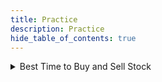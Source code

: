 ```yaml
---
title: Practice
description: Practice
hide_table_of_contents: true
---
```



<Tabs queryString="primary">
  <TabItem value="math" label="Math"></TabItem>
  <TabItem value="data-structures" label="Data Structures"></TabItem>
  <TabItem value="practice" label="Practice">
    <Tabs queryString="secondary">
      <TabItem value="array" label="Array" attributes={{ className: "tabs__vertical"}}>
        <details>
          <summary>Best Time to Buy and Sell Stock</summary>

          You are given an array `prices` where `prices[i]` is the price of a given stock on the `ith` day.
          You want to maximize your profit by choosing a **single day** to buy one stock and choosing a **different day in the future** to sell that stock.
          Return the maximum profit you can achieve from this transaction. If you cannot achieve any profit, return 0.

          **Example 1**

          **Input**: `prices = [7,1,5,3,6,4]` <br />
          **Output**: `5` <br />
          **Explanation**: Buy on day 2 (`price = 1`) and sell on day 5 (`price = 6`), `profit = 6-1 = 5` <br />
          Note that buying on day 2 and selling on day 1 is not allowed because you must buy before you sell

          **Example 2**

          **Input**: `prices = [7,6,4,3,1]` <br />
          **Output**: `0` <br />
          **Explanation**: In this case, no transactions are done and the max `profit = 0`


          **Constraints**

          - `1 <= prices.length <= 105`
          - `0 <= prices[i] <= 104`

          <hr/>

          **Practice**

          <table>
            <thead>
              <tr>
                <th>Approach</th>
                <th>Algorithm</th>
                <th>Complexity Analysis</th>
                <th>Implementation</th>
              </tr>
            </thead>
            <tbody>
              <tr>
                <td><b>Kadane's Algorithm</b></td>
                <td>Finds the maximum subarray sum in an array, requires two variables, `min_price` and `max_profit`, to iteratively update and track the maximum sum ending at the current position and the overall maximum sum, respectively</td>
                <td>
                  <ul>
                    <li><b>Time</b>: `O(n)`: iterates through the array of stock prices once</li>
                    <li><b>Space</b>: `O(1)`: no extra space is used</li>
                  </ul>
                </td>
                <td>
                  ```python
                  def maxProfit(prices):
                    min_price = prices[0]
                    max_profit = 0

                    for price in prices[1:]:
                      max_profit = max(max_profit, price - min_price)
                      min_price = min(min_price, price)

                    return max_profit
                  ```
                </td>
              </tr>
            </tbody>
          </table>
        </details>

        <details>
          <summary>Container With Most Water</summary>

          You are given an integer array `height` of length `n`. There are `n` vertical lines drawn such that the two endpoints of the `ith` line are `(i, 0)` and `(i, height[i])`.
          Find two lines that together with the x-axis form a container, such that the container contains the most water.
          Return the maximum amount of water a container can store.
          Notice that you may not slant the container.

          **Example 1**

          ```mermaid
          xychart-beta
              x-axis "Items"
              y-axis "Height" 1 --> 8
              bar [1,8,6,2,5,4,8,3,7]
          ```

          **Input**: `height = [1,8,6,2,5,4,8,3,7]` <br />
          **Output**: `49` <br />
          **Explanation**: The above vertical lines are represented by array `[1,8,6,2,5,4,8,3,7]`. In this case, the max area of water (blue section) the container can contain is `49`

          **Example 2**

          **Input**: `height = [1,1]` <br />
          **Output**: `1` <br />


          **Constraints**

          - `n == height.length`
          - `2 <= n <= 105`
          - `0 <= height[i] <= 104`

          <hr/>

          **Practice**

          <table>
            <thead>
              <tr>
                <th>Approach</th>
                <th>Algorithm</th>
                <th>Complexity Analysis</th>
                <th>Implementation</th>
              </tr>
            </thead>
            <tbody>
              <tr>
                <td><b>Two-Pointer</b></td>
                <td>Starts wide, moves inward. Moving pointers explores potentially higher areas</td>
                <td>
                  <ul>
                    <li><b>Time</b>: `O(n)`: iterates through the array</li>
                    <li><b>Space</b>: `O(1)`: no extra space is used</li>
                  </ul>
                </td>
                <td>
                  ```python
                  def maxArea(height):
                    left = 0
                    right = len(height) - 1
                    maxArea = 0

                    while left < right:
                      currentArea = min(height[left], height[right]) * (right - left)
                      maxArea = max(maxArea, currentArea)

                      if height[left] < height[right]:
                        left += 1
                      else:
                        right -= 1

                    return maxArea
                  ```
                </td>
              </tr>
            </tbody>
          </table>
        </details>

        <details>
          <summary>Contains Duplicate</summary>

          Given an integer array `nums`, return `true` if any value appears **at least** twice in the array, and return `false` if every element is distinct.

          **Example 1**

          **Input**: `nums = [1,2,3,1]` <br />
          **Output**: `true`

          **Example 2**

          **Input**: `nums = [1,2,3,4]` <br />
          **Output**: `false`

          **Example 3**

          **Input**: `nums = [1,1,1,3,3,4,3,2,4,2]`  <br />
          **Output**: `true`


          **Constraints**

          - `1 <= nums.length <= 105`
          - `-109 <= nums[i] <= 109`

          <hr/>

          **Practice**

          <table>
            <thead>
              <tr>
                <th>Approach</th>
                <th>Algorithm</th>
                <th>Complexity Analysis</th>
                <th>Implementation</th>
              </tr>
            </thead>
            <tbody>
              <tr>
                <td><b>Brute-Force</b></td>
                <td>Compares each element with every other element in the array to check for duplicates</td>
                <td>
                  <ul>
                    <li><b>Time</b>: `O(n²)`: traverse the list containing `n` elements exactly `n²` times</li>
                    <li><b>Space</b>: `O(1)`: space required does not depend on the size of the input array, so only constant space is used</li>
                  </ul>
                </td>
                <td>
                  ```python
                  def containsDuplicate(nums):
                    for i in range(len(nums) - 1):
                      for j in range(i + 1, len(nums)):
                          if nums[i] == nums[j]:
                            return True
                    return False
                  ```
                </td>
              </tr>
              <tr>
                <td><b>Sorting</b></td>
                <td>Sorts the array in ascending order and then checks for adjacent elements that are the same</td>
                <td>
                  <ul>
                    <li><b>Time</b>: `O(n log n)`: sort the list containing `n` elements in `O(n log n)`</li>
                    <li><b>Space</b>: `O(1)`: no extra space is used</li>
                  </ul>
                </td>
                <td>
                  ```python
                  def containsDuplicate(nums):
                    nums.sort()

                    for i in range(1, len(nums)):
                      if nums[i] == nums[i - 1]:
                        return True
                    return False
                  ```
                </td>
              </tr>
              <tr>
                <td><b>Hash Set</b></td>
                <td>Use a hash set to store encountered elements. Iterate through the array, checking if an element is already in the set</td>
                <td>
                  <ul>
                    <li><b>Time</b>: `O(n)`: traverse the list containing `n` elements exactly once</li>
                    <li><b>Space</b>: `O(n)`: the extra space required depends on the number of items stored in the hash set, which stores at most `n` elements</li>
                  </ul>
                </td>
                <td>
                  ```python
                  def containsDuplicate(nums):
                    seen = set()

                    for num in nums:
                      if num in seen:
                        return True
                      seen.add(num)

                    return False
                  ```
                </td>
              </tr>
              <tr>
                <td><b>Hash Map</b></td>
                <td>Use a hash map to store the elements as keys and their counts as values. Duplicate element is found if its count >= 1</td>
                <td>
                  <ul>
                    <li><b>Time</b>: `O(n)`: traverse the list containing `n` elements exactly once</li>
                    <li><b>Space</b>: `O(n)`: the extra space required depends on the number of items stored in the hash map, which stores at most `n` elements</li>
                  </ul>
                </td>
                <td>
                  ```python
                  def containsDuplicate(nums):
                    seen = {}

                    for num in nums:
                      if num in seen and seen[num] >= 1:
                        return True
                      seen[num] = seen.get(num, 0) + 1

                    return False
                  ```
                </td>
              </tr>
            </tbody>
          </table>
        </details>

        <details>
          <summary>Find Minimum in Rotated Sorted Array</summary>

          Suppose an array of length `n` sorted in ascending order is **rotated** between `1` and `n` times. For example, the array `nums = [0,1,2,4,5,6,7]` might become:

          - `[4,5,6,7,0,1,2]` if it was rotated `4` times
          - `[0,1,2,4,5,6,7]` if it was rotated `7` times
          - Notice that **rotating** an array `[a[0], a[1], a[2], ..., a[n-1]]` 1 time results in the array `[a[n-1], a[0], a[1], a[2], ..., a[n-2]]`

          Given the sorted rotated array `nums` of **unique** elements, return the minimum element of this array

          **Example 1**

          **Input**: `nums = [3,4,5,1,2]` <br />
          **Output**: `1` <br />
          **Explanation**: The original array was `[1,2,3,4,5]` rotated `3` times

          **Example 2**

          **Input**: nums = `[4,5,6,7,0,1,2]` <br />
          **Output**: `0` <br />
          **Explanation**: The original array was `[0,1,2,4,5,6,7]` and it was rotated `4` times

          **Example 3**

          **Input**: nums = `[11,13,15,17]` <br />
          **Output**: `11` <br />
          **Explanation**: The original array was `[11,13,15,17]` and it was rotated `4` times

          **Constraints**

          - `n == nums.length`
          - `1 <= n <= 5000`
          - `-5000 <= nums[i] <= 5000`
          - All the integers of `nums` are **unique**
          - `nums` is sorted and rotated between `1` and `n` times

          <hr/>

          **Practice**

          <table>
            <thead>
              <tr>
                <th>Approach</th>
                <th>Algorithm</th>
                <th>Complexity Analysis</th>
                <th>Implementation</th>
              </tr>
            </thead>
            <tbody>
              <tr>
                <td><b>Binary Search</b></td>
                <td>In each iteration of the while loop, the search space is halved</td>
                <td>
                  <ul>
                    <li><b>Time</b>: `O(log n)`: time grows logarithmically with the input size</li>
                    <li><b>Space</b>: `O(1)`: no extra space is used</li>
                  </ul>
                </td>
                <td>
                  ```python
                  def findMin(self, nums):
                    left, right = 0, len(nums)-1

                    while left < right:
                      mid = (left + right) // 2
                      if nums[mid] > nums[right]:
                        left = mid + 1
                      else:
                        right = mid

                    return nums[left]
                  ```
                </td>
              </tr>
            </tbody>
          </table>
        </details>

        <details>
          <summary>Maximum Product Subarray</summary>

          Given an integer array `nums`, find a subarray that has the largest product, and return the product

          **Example 1**

          **Input**: `nums = [2,3,-2,4]` <br />
          **Output**: `6` <br />
          **Explanation**: `[2,3]` has the largest product `6`

          **Example 2**

          **Input**: `nums = [-2,0,-1]` <br />
          **Output**: `0` <br />
          **Explanation**: The result cannot be `2`, because `[-2,-1]` is not a subarray

          **Constraints**

          - `1 <= nums.length <= 2 * 104`
          - `-10 <= nums[i] <= 10`

          <hr/>

          **Practice**

          <table>
            <thead>
              <tr>
                <th>Approach</th>
                <th>Algorithm</th>
                <th>Complexity Analysis</th>
                <th>Implementation</th>
              </tr>
            </thead>
            <tbody>
              <tr>
                <td><b>Dynamic Programming</b></td>
                <td>DP sub-problem is to find the maximum and minimum products for contiguous sub-arrays from the 0th to the current element. Maintaining the minimum product is crucial because negative elements can transform the current product into a greater value when multiplied by the previous minimum product</td>
                <td>
                  <ul>
                    <li><b>Time</b>: `O(n)`: scan the array once</li>
                    <li><b>Space</b>: `O(1)`: no extra space is used</li>
                  </ul>
                </td>
                <td>
                  ```python
                  def maxProduct(nums):
                    curMax, curMin = 1, 1
                    res = nums[0]

                    for num in nums:
                      vals = (num, num * curMax, n * curMin)
                      curMax, curMin = max(vals), min(vals)

                      res = max(res, curMax)

                    return res
                  ```
                </td>
              </tr>
            </tbody>
          </table>
        </details>

        <details>
          <summary>Maximum Subarray</summary>

          Given an integer array nums, find the subarray with the largest sum, and return its sum.

          **Example 1**

          **Input**: `nums = [-2,1,-3,4,-1,2,1,-5,4]` <br />
          **Output**: `6` <br />
          **Explanation**: The subarray `[4,-1,2,1]` has the largest sum `6`

          **Example 2**

          **Input**: `nums = [1]` <br />
          **Output**: `1` <br />
          **Explanation**: The subarray `[1]` has the largest sum `1`

          **Example 3**

          **Input**: `nums = [5,4,-1,7,8]` <br />
          **Output**: `23` <br />
          **Explanation**: The subarray `[5,4,-1,7,8]` has the largest sum `23`

          **Constraints**

          - `1 <= nums.length <= 105`
          - `-104 <= nums[i] <= 104`

          <hr/>

          **Practice**

          <table>
            <thead>
              <tr>
                <th>Approach</th>
                <th>Algorithm</th>
                <th>Complexity Analysis</th>
                <th>Implementation</th>
              </tr>
            </thead>
            <tbody>
              <tr>
                <td><b>Dynamic Programming</b></td>
                <td>Find the largest sum of consecutive elements by tracking current and maximum sums while iterating and reset current sum if negative</td>
                <td>
                  <ul>
                    <li><b>Time</b>: `O(n)`:linear, processes each element of the array exactly once in a single loop</li>
                    <li><b>Space</b>: `O(1)`: no extra space is used</li>
                  </ul>
                </td>
                <td>
                  ```python
                    def maxSubArray(nums):
                      maxSum = nums[0]
                      currentSum = nums[0]

                      for num in nums[1:]:
                        currentSum = max(num, currentSum + num)
                        maxSum = max(maxSum, currentSum)

                      return maxSum
                  ```
                </td>
              </tr>
            </tbody>
          </table>
        </details>

        <details>
          <summary>Product of Array Except Self</summary>

          Given an integer array `nums`, return an array `answer` such that `answer[i]` is equal to the product of all the elements of `nums` except `nums[i]`.
          The product of any prefix or suffix of `nums` is guaranteed to fit in a **32-bit** integer

          **Example 1**

          **Input**: `nums = [1,2,3,4]` <br />
          **Output**: `[24,12,8,6]`

          **Example 2**

          **Input**: `nums = [-1,1,0,-3,3]` <br />
          **Output**: `[0,0,9,0,0]`


          **Constraints**

          - `2 <= nums.length <= 105`
          - `-30 <= nums[i] <= 30`

          <hr/>

          **Practice**

          <table>
            <thead>
              <tr>
                <th>Approach</th>
                <th>Algorithm</th>
                <th>Complexity Analysis</th>
                <th>Implementation</th>
              </tr>
            </thead>
            <tbody>
              <tr>
                <td><b>Dynamic Programming</b></td>
                <td>Calculate all the products to the left and right of any given element just once and reuse those calculations</td>
                <td>
                  <ul>
                    <li><b>Time</b>: `O(n)`: linear, processes each element of the array exactly once</li>
                    <li><b>Space</b>: `O(n)`: the extra space required depends on the size of the input array</li>
                  </ul>
                </td>
                <td>
                  ```python
                    def productExceptSelf(self, nums: List[int]) -> List[int]:
                      products = [1] * len(nums)
                      for i in range(1, len(nums)):
                        products[i] = products[i-1] * nums[i-1]

                      right = nums[-1]
                      for i in range(len(nums) - 2, -1, -1):
                        products[i] *= right
                        right *= nums[i]

                      return products
                  ```
                </td>
              </tr>
            </tbody>
          </table>
        </details>

        <details>
          <summary>Search in Rotated Sorted Array</summary>

          There is an integer array `nums` sorted in ascending order (with **distinct** values).
          Prior to being passed to your function, `nums` is **possibly rotated** at an unknown pivot index `k` (`1 <= k < nums.length`) such that the resulting array is `[nums[k], nums[k+1], ..., nums[n-1], nums[0], nums[1], ..., nums[k-1]]` (**0-indexed**). For example, `[0,1,2,4,5,6,7]` might be rotated at pivot index `3` and become `[4,5,6,7,0,1,2]`.
          Given the array `nums` after the possible rotation and an integer `target`, return the index of `target` if it is in `nums`, or `-1` if it is not in `nums`.

          **Example 1**

          **Input**: `nums = [4,5,6,7,0,1,2], target = 0` <br />
          **Output**: `4`

          **Example 2**

          **Input**: `nums = [4,5,6,7,0,1,2], target = 3` <br />
          **Output**: `-1`

          **Example 3**

          **Input**: `nums = [1], target = 0` <br />
          **Output**: `-1`

          **Constraints**

          - `1 <= nums.length <= 5000`
          - `-104 <= nums[i] <= 104`
          - All values of `nums` are **unique**
          - `nums` is an ascending array that is possibly rotated
          - `-104 <= target <= 104`

          <hr/>

          **Practice**

          <table>
            <thead>
              <tr>
                <th>Approach</th>
                <th>Algorithm</th>
                <th>Complexity Analysis</th>
                <th>Implementation</th>
              </tr>
            </thead>
            <tbody>
              <tr>
                <td><b>Binary Search</b></td>
                <td>`nums` array `[17, 18, 19, 0, 1, 2, 3]`. If target is 18 then `[17, 18, 19, inf, inf, inf, inf]`. If target is 2 then `[-inf, -inf, -inf, 0, 1, 2, 3]`. Then use binary search</td>
                <td>
                  <ul>
                    <li><b>Time</b>: `O(log n)`: time grows logarithmically with the input size</li>
                    <li><b>Space</b>: `O(1)`: no extra space is used</li>
                  </ul>
                </td>
                <td>
                  ```python
                  def search(nums, target):
                      left, right = 0, len(nums)

                      while left < right:
                          mid = (left + right) // 2

                          if (nums[mid] < nums[0]) == (target < nums[0]):
                              num = nums[mid]
                          else:
                              num = float('-inf') if target < nums[0] else float('inf')

                          if num == target:
                            return mid

                          if num < target:
                              left = mid + 1
                          elif num > target:
                              right = mid

                      return -1
                  ```
                </td>
              </tr>
            </tbody>
          </table>
        </details>

        <details>
            <summary>2Sum (Two Sum)</summary>

            Given an array of integers nums and an integer target, return indices of the two numbers such that they add up to target. You may assume that each input would have exactly one solution, and you may not use the same element twice. You can return the answer in any order.

            **Example 1**

            Input: nums = `[2,7,11,15], target = 9` <br />
            Output: `[0,1]` <br />
            Explanation: Because `nums[0] + nums[1] == 9`, we return `[0, 1]`

            **Example 2**

            **Input**: `nums = [3,2,4], target = 6` <br />
            **Output**: `[1,2]`

            **Example 3**

            **Input**: `nums = [3,3], target = 6` <br />
            **Output**: `[0,1]`

            **Constraints**

            - `2 <= nums.length <= 104`
            - `-109 <= nums[i] <= 109`
            - `-109 <= target <= 109`

            Only one valid answer exists

          <hr/>

            **Practice**

            <table>
              <thead>
                <tr>
                  <th>Approach</th>
                  <th>Algorithm</th>
                  <th>Complexity Analysis</th>
                  <th>Implementation</th>
                </tr>
              </thead>
              <tbody>
                <tr>
                  <td><b>Brute Force</b></td>
                  <td>Loop through each element `x` and find if there is another value that equals to `target - x`</td>
                  <td>
                    <ul>
                      <li><b>Time</b>: `O(n^2)`: For each element, we try to find it's complement by looping through the rest of the array which takes `O(n)` time</li>
                      <li><b>Space</b>: `O(1)`: The space required does not depend on the size of the input array, so only constant space is used</li>
                    </ul>
                  </td>
                  <td>
                    ```python
                    twoSum(nums, target):
                      for i from 0 to nums.length:
                        for j from i + 1 to nums.length:
                          if nums[j] == target - nums[i]:
                            return [i, j]
                    ```
                  </td>
                </tr>
                <tr>
                  <td><b>Two-pass Hash Table</b></td>
                  <td>Using hash table reduces lookup from `O(n)` to nearly constant `O(1)` time. A hash table efficiently maps array elements to their indices. We iterate through the array, storing elements and their indices. Then, we check if each element's complement exists in the hash table. If so, we've found a pair</td>
                  <td>
                    <ul>
                      <li><b>Time</b>: `O(n)`: We traverse the list containing `n` elements exactly twice. Since the hash table reduces the lookup time to `O(1)`, the overall time complexity is `O(n)`</li>
                      <li><b>Space</b>: `O(n)`: The extra space required depends on the number of items stored in the hash table, which stores exactly `n` elements</li>
                    </ul>
                  </td>
                  <td>
                    ```python
                    twoSum(nums, target):
                      hashmap = {}
                      for i from 0 to nums.length:
                        hashmap[nums[i]] = i
                      for i from 0 to nums.length:
                        complement = target - nums[i]
                        if complement in hashmap and hashmap[complement] != i:
                          return [i, hashmap[complement]]
                    ```
                  </td>
                </tr>
                <tr>
                  <td><b>One-pass Hash Table</b></td>
                  <td>Check for complements while building the hash table. If a complement is found, we've located the pair and can stop immediately</td>
                  <td>
                    <ul>
                      <li><b>Time</b>: `O(n)`: We traverse the list containing `n` elements only once. Each lookup in the table costs only `O(1)` time</li>
                      <li><b>Space</b>: `O(n)`: The extra space required depends on the number of items stored in the hash table, which stores at most `n` elements</li>
                    </ul>
                  </td>
                  <td>
                    ```python
                    twoSum(nums, target):
                      hashmap = {}
                      for i from 0 to nums.length:
                        complement = target - nums[i]
                        if complement in hashmap:
                          return [i, hashmap[complement]]
                        hashmap[nums[i]] = i
                    ```
                  </td>
                </tr>
              </tbody>
            </table>
        </details>

        <details>
          <summary>3Sum (Three Sum)</summary>

          Given an integer array nums, return all the triplets `[nums[i], nums[j], nums[k]]` such that `i != j`, `i != k`, and `j != k`, and `nums[i] + nums[j] + nums[k] == 0`.
          Notice that the solution set must not contain duplicate triplets.

          **Example 1**

          **Input**: `nums = [-1,0,1,2,-1,-4]` <br />
          **Output**: `[[-1,-1,2],[-1,0,1]]` <br />
          **Explanation**: <br />
          `nums[0] + nums[1] + nums[2] = (-1) + 0 + 1 = 0` <br />
          `nums[1] + nums[2] + nums[4] = 0 + 1 + (-1) = 0` <br />
          `nums[0] + nums[3] + nums[4] = (-1) + 2 + (-1) = 0` <br />
          The distinct triplets are `[-1,0,1] and [-1,-1,2]` <br />
          Notice that the order of the output and the order of the triplets does not matter

          **Example 2**

          **Input**: `nums = [0,1,1]` <br />
          **Output**: `[]` <br />
          **Explanation**: The only possible triplet does not sum up to 0

          **Example 3**

          **Input**: `nums = [0,0,0]` <br />
          **Output**: `[[0,0,0]]` <br />
          **Explanation**: The only possible triplet sums up to 0

          **Constraints**

          - `3 <= nums.length <= 3000`
          - `-105 <= nums[i] <= 105`

          <hr/>

          **Practice**

          <table>
            <thead>
              <tr>
                <th>Approach</th>
                <th>Algorithm</th>
                <th>Complexity Analysis</th>
                <th>Implementation</th>
              </tr>
            </thead>
            <tbody>
              <tr>
                <td><b>Two Pointer</b></td>
                <td></td>
                <td>
                  <ul>
                    <li><b>Time</b>: ``:</li>
                    <li><b>Space</b>: ``:</li>
                  </ul>
                </td>
                <td>
                  ```python
                  def threeSum(nums):
                      res = []
                      nums.sort()

                      for current in range(len(nums)):
                          # Skip duplicate
                          if current > 0 and nums[current] == nums[current - 1]:
                              continue

                          left = current + 1
                          right = len(nums) - 1

                          while left < right:
                              sum = nums[current] + nums[left] + nums[right]

                              if sum > 0:
                                  right -= 1
                              elif sum < 0:
                                  left += 1
                              else:
                                  res.append([nums[current], nums[left], nums[right]])
                                  left += 1

                                  # Skip duplicate for the left pointer
                                  while left <· right and nums[left] == nums[left - 1]:
                                      left += 1

                      return res
                  ```
                </td>
              </tr>
            </tbody>
          </table>
        </details>
      </TabItem>
      <TabItem value="binary" label="Binary">
        <details>
          <summary>Counting Bits</summary>

          Given an integer `n`, return an array ans of length `n + 1` such that for each `i` (`0 <= i <= n`), `ans[i]` is the **number of `1`'s** in the binary representation of `i`

          **Example 1**

          **Input**: `n = 2` <br />
          **Output**: `[0,1,1]` <br />
          **Explanation**:

          - `0 --> 0`
          - `1 --> 1`
          - `2 --> 10`

          **Example 2**

          **Input**: `n = 5` <br />
          **Output**: `[0,1,1,2,1,2]` <br />
          **Explanation**:

          - `0 --> 0`
          - `1 --> 1`
          - `2 --> 10`
          - `3 --> 11`
          - `4 --> 100`
          - `5 --> 101`


          **Constraints**

          - `0 <= n <= 105`

          <hr/>

          **Practice**

          <table>
            <thead>
              <tr>
                <th>Approach</th>
                <th>Algorithm</th>
                <th>Complexity Analysis</th>
                <th>Implementation</th>
              </tr>
            </thead>
            <tbody>
              <tr>
                <td><b></b></td>
                <td></td>
                <td>
                  <ul>
                    <li><b>Time</b>: ``:</li>
                    <li><b>Space</b>: ``:</li>
                  </ul>
                </td>
                <td>
                  ```python
                  ```
                </td>
              </tr>
            </tbody>
          </table>
        </details>

        <details>
          <summary>Missing Number</summary>

          Given an array `nums` containing `n` **distinct** numbers in the range `[0, n]`, return the only number in the range that is missing from the array

          **Example 1**

          **Input**: `nums = [3,0,1]`
          **Output**: `2`
          **Explanation**: `n = 3` since there are `3` numbers, so all numbers are in the range `[0,3]`. `2` is the missing number in the range since it does not appear in `nums`

          **Example 2**

          **Input**: `nums = [0,1]`
          **Output**: `2`
          **Explanation**: `n = 2` since there are `2` numbers, so all numbers are in the range `[0,2]`. `2` is the missing number in the range since it does not appear in `nums`

          **Example 3**

          **Input**: `nums = [9,6,4,2,3,5,7,0,1]`
          **Output**: `8`
          **Explanation**: `n = 9` since there are `9` numbers, so all numbers are in the range `[0,9]`. `8` is the missing number in the range since it does not appear in `nums`


          **Constraints**

          - `n == nums.length`
          - `1 <= n <= 104`
          - `0 <= nums[i] <= n`
          - All the numbers of `nums` are **unique**

          <hr/>

          **Practice**

          <table>
            <thead>
              <tr>
                <th>Approach</th>
                <th>Algorithm</th>
                <th>Complexity Analysis</th>
                <th>Implementation</th>
              </tr>
            </thead>
            <tbody>
              <tr>
                <td><b></b></td>
                <td></td>
                <td>
                  <ul>
                    <li><b>Time</b>: ``:</li>
                    <li><b>Space</b>: ``:</li>
                  </ul>
                </td>
                <td>
                  ```python
                  ```
                </td>
              </tr>
            </tbody>
          </table>
        </details>

        <details>
          <summary>Number of 1 Bits</summary>

          Write a function that takes the binary representation of a positive integer and returns the number of set bits it has (also known as the Hamming weight)

          **Example 1**

          **Input**: `n = 11` <br />
          **Output**: `3` <br />
          **Explanation**: The input binary string `1011` has a total of three set bits

          **Example 2**

          **Input**: `n = 128` <br />
          **Output**: `1` <br />
          **Explanation**: The input binary string `10000000` has a total of one set bit

          **Example 3**

          **Input**: `n = 2147483645` <br />
          **Output**: `30` <br />
          **Explanation**: The input binary string `1111111111111111111111111111101` has a total of thirty set bits

          **Constraints**

          - `1 <= n <= 231 - 1`

          <hr/>

          **Practice**

          <table>
            <thead>
              <tr>
                <th>Approach</th>
                <th>Algorithm</th>
                <th>Complexity Analysis</th>
                <th>Implementation</th>
              </tr>
            </thead>
            <tbody>
              <tr>
                <td><b></b></td>
                <td></td>
                <td>
                  <ul>
                    <li><b>Time</b>: ``:</li>
                    <li><b>Space</b>: ``:</li>
                  </ul>
                </td>
                <td>
                  ```python
                  ```
                </td>
              </tr>
            </tbody>
          </table>
        </details>

        <details>
          <summary>Reverse Bits</summary>

          Reverse bits of a given 32 bits unsigned integer

          **Note**

          - Note that in some languages, such as Java, there is no unsigned integer type. In this case, both input and output will be given as a signed integer type. They should not affect your implementation, as the integer's internal binary representation is the same, whether it is signed or unsigned
          - In Java, the compiler represents the signed integers using **2's complement notation**. Therefore, in Example 2 above, the input represents the signed integer `-3` and the output represents the signed integer `-1073741825`

          **Example 1**

          **Input**: `n = 00000010100101000001111010011100` <br />
          **Output**: `964176192 (00111001011110000010100101000000)` <br />
          **Explanation**: The input binary string `00000010100101000001111010011100` represents the unsigned integer `43261596`, so return 964176192 which its binary representation is `00111001011110000010100101000000`

          **Example 2**

          **Input**: `n = 11111111111111111111111111111101` <br />
          **Output**: `3221225471 (10111111111111111111111111111111)` <br />
          **Explanation**: The input binary string `11111111111111111111111111111101` represents the unsigned integer `4294967293`, so return `3221225471` which its binary representation is `10111111111111111111111111111111`

          **Constraints**

          - The input must be a binary string of length 32

          <hr/>

          **Practice**

          <table>
            <thead>
              <tr>
                <th>Approach</th>
                <th>Algorithm</th>
                <th>Complexity Analysis</th>
                <th>Implementation</th>
              </tr>
            </thead>
            <tbody>
              <tr>
                <td><b></b></td>
                <td></td>
                <td>
                  <ul>
                    <li><b>Time</b>: ``:</li>
                    <li><b>Space</b>: ``:</li>
                  </ul>
                </td>
                <td>
                  ```python
                  ```
                </td>
              </tr>
            </tbody>
          </table>
        </details>

        <details>
          <summary>Sum of Two Integers</summary>

          Given two integers `a` and `b`, return the sum of the two integers without using the operators `+` and `-`

          **Example 1**

          **Input**: `a = 1, b = 2` <br />
          **Output**: `3`

          **Example 2**

          **Input**: `a = 2, b = 3` <br />
          **Output**: `5`

          **Constraints**

          - `-1000 <= a, b <= 1000`

          <hr/>

          **Practice**

          <table>
            <thead>
              <tr>
                <th>Approach</th>
                <th>Algorithm</th>
                <th>Complexity Analysis</th>
                <th>Implementation</th>
              </tr>
            </thead>
            <tbody>
              <tr>
                <td><b></b></td>
                <td></td>
                <td>
                  <ul>
                    <li><b>Time</b>: ``:</li>
                    <li><b>Space</b>: ``:</li>
                  </ul>
                </td>
                <td>
                  ```python
                  ```
                </td>
              </tr>
            </tbody>
          </table>
        </details>
      </TabItem>
      <TabItem value="dynamic-programming" label="Dynamic Programming">
        <details>
          <summary>Climbing Stairs</summary>

          You are climbing a staircase. It takes `n` steps to reach the top.
          Each time you can either climb `1` or `2` steps. In how many distinct ways can you climb to the top?

          **Example 1**

          **Input**: `n = 2` <br />
          **Output**: `2` <br />
          **Explanation**: There are two ways to climb to the top.

          - 1 step + 1 step
          - 2 steps

          **Example 2**

          **Input**: `n = 3` <br />
          **Output**: `3` <br />
          **Explanation**: There are three ways to climb to the top.

          - 1 step + 1 step + 1 step
          - 1 step + 2 steps
          - 2 steps + 1 step

          **Constraints**

          - `1 <= n <= 45`

          <hr/>

          **Practice**

          <table>
            <thead>
              <tr>
                <th>Approach</th>
                <th>Algorithm</th>
                <th>Complexity Analysis</th>
                <th>Implementation</th>
              </tr>
            </thead>
            <tbody>
              <tr>
                <td><b></b></td>
                <td></td>
                <td>
                  <ul>
                    <li><b>Time</b>: ``:</li>
                    <li><b>Space</b>: ``:</li>
                  </ul>
                </td>
                <td>
                  ```python
                  ```
                </td>
              </tr>
            </tbody>
          </table>
        </details>

        <details>
          <summary>Coin Change</summary>

          You are given an integer array `coins` representing coins of different denominations and an integer `amount` representing a total amount of money.
          Return the fewest number of coins that you need to make up that amount. If that amount of money cannot be made up by any combination of the coins, return `-1`.
          You may assume that you have an infinite number of each kind of coin.

          **Example 1**

          **Input**: `coins = [1,2,5]`, `amount = 11` <br />
          **Output**: `3` <br />
          **Explanation**: `11 = 5 + 5 + 1`

          **Example 2**

          **Input**: `coins = [2]`, `amount = 3` <br />
          **Output**: `-1`

          **Example 3**

          **Input**: `coins = [1]`, `amount = 0` <br />
          **Output**: `0`

          **Constraints**

          - `1 <= coins.length <= 12`
          - `1 <= coins[i] <= 231 - 1`
          - `0 <= amount <= 104`

          <hr/>

          **Practice**

          <table>
            <thead>
              <tr>
                <th>Approach</th>
                <th>Algorithm</th>
                <th>Complexity Analysis</th>
                <th>Implementation</th>
              </tr>
            </thead>
            <tbody>
              <tr>
                <td><b></b></td>
                <td></td>
                <td>
                  <ul>
                    <li><b>Time</b>: ``:</li>
                    <li><b>Space</b>: ``:</li>
                  </ul>
                </td>
                <td>
                  ```python
                  ```
                </td>
              </tr>
            </tbody>
          </table>
        </details>

        <details>
          <summary>Combination Sum</summary>

          Given an array of **distinct** integers `candidates` and a target integer `target`, return a list of all **unique combinations** of `candidates` where the chosen numbers sum to `target`. You may return the combinations in **any order**.
          The **same** number may be chosen from `candidates` an **unlimited number of times**. Two combinations are unique if the frequency of at least one of the chosen numbers is different

          **Example 1**

          **Input**: `candidates = [2,3,6,7]`, `target = 7` <br />
          **Output**: `[[2,2,3],[7]]` <br />
          **Explanation**:

          - `2` and `3` are candidates, and `2 + 2 + 3 = 7`. Note that `2` can be used multiple times
          - `7` is a candidate, and `7 = 7`
          - These are the only **two** combinations

          **Example 2**

          **Input**: `candidates = [2,3,5`], `target = 8` <br />
          **Output**: `[[2,2,2,2],[2,3,3],[3,5]]`

          **Example 3**

          **Input**: `candidates = [2]`, `target = 1` <br />
          **Output**: `[]`

          **Constraints**

          - `1 <= candidates.length <= 30`
          - `2 <= candidates[i] <= 40`
          - All elements of candidates are distinct
          - `1 <= target <= 40`

          <hr/>

          **Practice**

          <table>
            <thead>
              <tr>
                <th>Approach</th>
                <th>Algorithm</th>
                <th>Complexity Analysis</th>
                <th>Implementation</th>
              </tr>
            </thead>
            <tbody>
              <tr>
                <td><b></b></td>
                <td></td>
                <td>
                  <ul>
                    <li><b>Time</b>: ``:</li>
                    <li><b>Space</b>: ``:</li>
                  </ul>
                </td>
                <td>
                  ```python
                  ```
                </td>
              </tr>
            </tbody>
          </table>
        </details>

        <details>
          <summary>Decode Ways</summary>

          You have intercepted a secret message encoded as a string of numbers. The message is **decoded** via the following mapping:

          - "1" -> 'A'
          - "2" -> 'B'
          - ...
          - "25" -> 'Y'
          - "26" -> 'Z'

          However, while decoding the message, you realize that there are many different ways you can decode the message because some codes are contained in other codes (`2` and `5` vs `25`).
          For example, `11106` can be decoded into:

          - `AAJF` with the grouping `(1, 1, 10, 6)`
          - `KJF` with the grouping `(11, 10, 6)`
          - The grouping `(1, 11, 06)` is invalid because `06` is not a valid code (only `6` is valid)

          Note: there may be strings that are impossible to decode.

          Given a string s containing only digits, return the number of ways to decode it. If the entire string cannot be decoded in any valid way, return `0`.

          **Example 1**

          **Input**: `s = 12` <br />
          **Output**: `2` <br />
          **Explanation**: `12` could be decoded as `AB` `(1 2)` or `L` `(12)`

          **Example 2**

          **Input**: `s = 226` <br />
          **Output**: `3` <br />
          **Explanation**: `226` could be decoded as `BZ` `(2 26)`, `VF` `(22 6)`, or `BBF` `(2 2 6)`

          **Example 3**

          **Input**: `s = 06` <br />
          **Output**: `0` <br />
          **Explanation**: `06` cannot be mapped to `F` because of the leading zero (`6` is different from `06`). In this case, the string is not a valid encoding, so return `0`

          **Constraints**

          - `1 <= s.length <= 100`
          - `s` contains only digits and may contain leading zero(s)

          <hr/>

          **Practice**

          <table>
            <thead>
              <tr>
                <th>Approach</th>
                <th>Algorithm</th>
                <th>Complexity Analysis</th>
                <th>Implementation</th>
              </tr>
            </thead>
            <tbody>
              <tr>
                <td><b></b></td>
                <td></td>
                <td>
                  <ul>
                    <li><b>Time</b>: ``:</li>
                    <li><b>Space</b>: ``:</li>
                  </ul>
                </td>
                <td>
                  ```python
                  ```
                </td>
              </tr>
            </tbody>
          </table>
        </details>

        <details>
          <summary>House Robber</summary>

          You are a professional robber planning to rob houses along a street. Each house has a certain amount of money stashed, the only constraint stopping you from robbing each of them is that adjacent houses have security systems connected and **it will automatically contact the police if two adjacent houses were broken into on the same night**.
          Given an integer array `nums` representing the amount of money of each house, return the maximum amount of money you can rob tonight **without alerting the police**.

          **Example 1**

          **Input**: `nums = [1,2,3,1]` <br />
          **Output**: `4` <br />
          **Explanation**: Rob house 1 (money = 1) and then rob house 3 (money = 3). Total amount you can `rob = 1 + 3 = 4`

          **Example 2**

          **Input**: nums = [2,7,9,3,1] <br />
          **Output**: 12 <br />
          **Explanation**: Rob house 1 (money = 2), rob house 3 (money = 9) and rob house 5 (money = 1). Total amount you can `rob = 2 + 9 + 1 = 12`

          **Constraints**

          - `1 <= nums.length <= 100`
          - `0 <= nums[i] <= 400`

          <hr/>

          **Practice**

          <table>
            <thead>
              <tr>
                <th>Approach</th>
                <th>Algorithm</th>
                <th>Complexity Analysis</th>
                <th>Implementation</th>
              </tr>
            </thead>
            <tbody>
              <tr>
                <td><b></b></td>
                <td></td>
                <td>
                  <ul>
                    <li><b>Time</b>: ``:</li>
                    <li><b>Space</b>: ``:</li>
                  </ul>
                </td>
                <td>
                  ```python
                  ```
                </td>
              </tr>
            </tbody>
          </table>
        </details>

        <details>
          <summary>House Robber II</summary>

          You are a professional robber planning to rob houses along a street. Each house has a certain amount of money stashed. All houses at this place are **arranged in a circle**. That means the first house is the neighbor of the last one. Meanwhile, adjacent houses have a security system connected, and **it will automatically contact the police if two adjacent houses were broken into on the same night**.
          Given an integer array `nums` representing the amount of money of each house, return the maximum amount of money you can rob tonight **without alerting the police**

          **Example 1**

          **Input**: `nums = [2,3,2]` <br />
          **Output**: `3` <br />
          **Explanation**: You cannot rob house 1 (money = 2) and then rob house 3 (money = 2), because they are adjacent houses

          **Example 2**

          **Input**: `nums = [1,2,3,1]` <br />
          **Output**: `4` <br />
          **Explanation**: Rob house 1 (money = 1) and then rob house 3 (money = 3). Total amount you can `rob = 1 + 3 = 4`

          **Example 3**

          **Input**: `nums = [1,2,3]` <br />
          **Output**: `3`

          **Constraints**

          - `1 <= nums.length <= 100`
          - `0 <= nums[i] <= 1000`

          <hr/>

          **Practice**

          <table>
            <thead>
              <tr>
                <th>Approach</th>
                <th>Algorithm</th>
                <th>Complexity Analysis</th>
                <th>Implementation</th>
              </tr>
            </thead>
            <tbody>
              <tr>
                <td><b></b></td>
                <td></td>
                <td>
                  <ul>
                    <li><b>Time</b>: ``:</li>
                    <li><b>Space</b>: ``:</li>
                  </ul>
                </td>
                <td>
                  ```python
                  ```
                </td>
              </tr>
            </tbody>
          </table>
        </details>

        <details>
          <summary>Jump Game</summary>

          You are given an integer array `nums`. You are initially positioned at the array's **first index**, and each element in the array represents your maximum jump length at that position.
          Return `true` if you can reach the last index, or `false` otherwise

          **Example 1**

          **Input**: `nums = [2,3,1,1,4]` <br />
          **Output**: `true` <br />
          **Explanation**: Jump 1 step from index 0 to 1, then 3 steps to the last index

          **Example 2**

          **Input**: `nums = [3,2,1,0,4]` <br />
          **Output**: `false` <br />
          **Explanation**: You will always arrive at index 3 no matter what. Its maximum jump length is 0, which makes it impossible to reach the last index

          **Constraints**

          - `1 <= nums.length <= 104`
          - `0 <= nums[i] <= 105`

          <hr/>

          **Practice**

          <table>
            <thead>
              <tr>
                <th>Approach</th>
                <th>Algorithm</th>
                <th>Complexity Analysis</th>
                <th>Implementation</th>
              </tr>
            </thead>
            <tbody>
              <tr>
                <td><b></b></td>
                <td></td>
                <td>
                  <ul>
                    <li><b>Time</b>: ``:</li>
                    <li><b>Space</b>: ``:</li>
                  </ul>
                </td>
                <td>
                  ```python
                  ```
                </td>
              </tr>
            </tbody>
          </table>
        </details>

        <details>
          <summary>Longest Common Subsequence</summary>

          Given two strings `text1` and `text2`, return the length of their longest **common subsequence**. If there is no **common subsequence**, return `0`.
          A **subsequence** of a string is a new string generated from the original string with some characters (can be none) deleted without changing the relative order of the remaining characters.
          For example, `ace` is a subsequence of `abcde`.
          A **common subsequence** of two strings is a subsequence that is common to both strings.

          **Example 1**

          **Input**: `text1 = "abcde"`, `text2 = "ace"`
          **Output**: `3`
          **Explanation**: The longest common subsequence is `ace` and its length is `3`

          **Example 2**

          **Input**: `text1 = "abc"`, `text2 = "abc"`
          **Output**: `3`
          **Explanation**: The longest common subsequence is `abc` and its length is `3`

          **Example 3**

          **Input**: `text1 = "abc"`, `text2 = "def"`
          **Output**: `0`
          **Explanation**: There is no such common subsequence, so the result is `0`

          **Constraints**

          - `1 <= text1.length`, `text2.length <= 1000`
          - `text1` and `text2` consist of only lowercase English characters

          <hr/>

          **Practice**

          <table>
            <thead>
              <tr>
                <th>Approach</th>
                <th>Algorithm</th>
                <th>Complexity Analysis</th>
                <th>Implementation</th>
              </tr>
            </thead>
            <tbody>
              <tr>
                <td><b></b></td>
                <td></td>
                <td>
                  <ul>
                    <li><b>Time</b>: ``:</li>
                    <li><b>Space</b>: ``:</li>
                  </ul>
                </td>
                <td>
                  ```python
                  ```
                </td>
              </tr>
            </tbody>
          </table>
        </details>

        <details>
          <summary>Longest Increasing Subsequence</summary>

          Given an integer array `nums`, return the length of the longest **strictly increasing subsequence**

          **Example 1**

          **Input**: `nums = [10,9,2,5,3,7,101,18]` <br />
          **Output**: `4` <br />
          **Explanation**: The longest increasing subsequence is `[2,3,7,101]`, therefore the length is `4`

          **Example 2**

          **Input**: `nums = [0,1,0,3,2,3]` <br />
          **Output**: `4`

          **Example 3**

          **Input**: `nums = [7,7,7,7,7,7,7]` <br />
          **Output**: `1`

          **Constraints**

          - `1 <= nums.length <= 2500`
          - `-104 <= nums[i] <= 104`

          <hr/>

          **Practice**

          <table>
            <thead>
              <tr>
                <th>Approach</th>
                <th>Algorithm</th>
                <th>Complexity Analysis</th>
                <th>Implementation</th>
              </tr>
            </thead>
            <tbody>
              <tr>
                <td><b></b></td>
                <td></td>
                <td>
                  <ul>
                    <li><b>Time</b>: ``:</li>
                    <li><b>Space</b>: ``:</li>
                  </ul>
                </td>
                <td>
                  ```python
                  ```
                </td>
              </tr>
            </tbody>
          </table>
        </details>

        <details>
          <summary>Unique Paths</summary>

          There is a robot on an `m x n` grid. The robot is initially located at the **top-left corner** (i.e., `grid[0][0]`). The robot tries to move to the **bottom-right corner** (i.e., `grid[m - 1][n - 1]`). The robot can only move either down or right at any point in time.
          Given the two integers `m` and `n`, return the number of possible unique paths that the robot can take to reach the bottom-right corner

          **Example 1**

          **Input**: `m = 3`, `n = 7` <br />
          **Output**: `28`

          **Example 2**

          **Input**: `m = 3`, `n = 2` <br />
          **Output**: `3` <br />
          **Explanation**: From the top-left corner, there are a total of 3 ways to reach the bottom-right corner:

          - Right -> Down -> Down
          - Down -> Down -> Right
          - Down -> Right -> Down

          Constraints:

          - `1 <= m, n <= 100`

          <hr/>

          **Practice**

          <table>
            <thead>
              <tr>
                <th>Approach</th>
                <th>Algorithm</th>
                <th>Complexity Analysis</th>
                <th>Implementation</th>
              </tr>
            </thead>
            <tbody>
              <tr>
                <td><b></b></td>
                <td></td>
                <td>
                  <ul>
                    <li><b>Time</b>: ``:</li>
                    <li><b>Space</b>: ``:</li>
                  </ul>
                </td>
                <td>
                  ```python
                  ```
                </td>
              </tr>
            </tbody>
          </table>
        </details>

        <details>
          <summary>Word Break</summary>

          Given a string `s` and a dictionary of strings `wordDict`, return `true` if `s` can be segmented into a space-separated sequence of one or more dictionary words.
          Note that the same word in the dictionary may be reused multiple times in the segmentation.

          **Example 1**

          **Input**: `s = "applepenapple"`, `wordDict = ["apple","pen"]` <br />
          **Output**: `true` <br />
          **Explanation**: Return true because `applepenapple` can be segmented as `apple pen apple`.
          Note that you are allowed to reuse a dictionary word

          **Example 2**

          **Input**: `s = "catsandog"`, `wordDict = ["cats","dog","sand","and","cat"]` <br />
          **Output**: `false`

          **Constraints**

          - `1 <= s.length <= 300`
          - `1 <= wordDict.length <= 1000`
          - `1 <= wordDict[i].length <= 20`
          - `s` and `wordDict[i]` consist of only lowercase English letters
          - All the strings of `wordDict` are unique

          <hr/>

          **Practice**

          <table>
            <thead>
              <tr>
                <th>Approach</th>
                <th>Algorithm</th>
                <th>Complexity Analysis</th>
                <th>Implementation</th>
              </tr>
            </thead>
            <tbody>
              <tr>
                <td><b></b></td>
                <td></td>
                <td>
                  <ul>
                    <li><b>Time</b>: ``:</li>
                    <li><b>Space</b>: ``:</li>
                  </ul>
                </td>
                <td>
                  ```python
                  ```
                </td>
              </tr>
            </tbody>
          </table>
        </details>
      </TabItem>
      <TabItem value="graph" label="Graph">
        <details>
          <summary>Alien Dictionary</summary>

          Given a sorted dictionary of an alien language having `N` words and `k` starting alphabets of standard dictionary. Find the order of characters in the alien language.
          Note: Many orders may be possible for a particular test case, thus you may return any valid order and output will be `1` if the order of string returned by the function is correct else `0` denoting incorrect string returned

          **Example 1**

          **Input**: `N = 5`, `K = 4`, `dict = {"baa","abcd","abca","cab","cad"}` <br />
          **Output**: `1` <br />
          **Explanation**: Here order of characters is 'b', 'd', 'a', 'c' Note that words are sorted and in the given language "baa" comes before "abcd", therefore 'b' is before 'a' in output. Similarly we can find other orders

          **Example 2**

          **Input**: `N = 3`, `K = 3`, `dict = {"caa","aaa","aab"}` <br />
          **Output**: `1` <br />
          **Explanation**: Here order of characters is 'c', 'a', 'b' Note that words are sorted and in the given language "caa" comes before "aaa", therefore 'c' is before 'a' in output. Similarly we can find other orders

          **Constraints**

          - `1 ≤ N, M ≤ 300`
          - `1 ≤ K ≤ 26`
          - `1 ≤ Length of words ≤ 50`

          <hr/>

          **Practice**

          <table>
            <thead>
              <tr>
                <th>Approach</th>
                <th>Algorithm</th>
                <th>Complexity Analysis</th>
                <th>Implementation</th>
              </tr>
            </thead>
            <tbody>
              <tr>
                <td><b></b></td>
                <td></td>
                <td>
                  <ul>
                    <li><b>Time</b>: ``:</li>
                    <li><b>Space</b>: ``:</li>
                  </ul>
                </td>
                <td>
                  ```python
                  ```
                </td>
              </tr>
            </tbody>
          </table>
        </details>

        <details>
          <summary>Clone Graph</summary>

          Given a reference of a node in a connected undirected graph.
          Return a deep copy (clone) of the graph.
          Each node in the graph contains a `value` (`int`) and a list (`List[Node]`) of its `neighbors`.
          For simplicity, each node's value is the same as the node's index (1-indexed). For example, the first node with `val == 1`, the second node with `val == 2`, and so on. The graph is represented in the test case using an adjacency list.
          An adjacency list is a collection of unordered lists used to represent a finite graph. Each list describes the set of neighbors of a node in the graph.
          The given node will always be the first node with `val = 1`. You must return the copy of the given node as a reference to the cloned graph.

          **Example 1**

          **Input**: `adjList = [[2,4],[1,3],[2,4],[1,3]]` <br />
          **Output**: `[[2,4],[1,3],[2,4],[1,3]]` <br />
          **Explanation**: There are 4 nodes in the graph.

          - 1st node (`val = 1`)'s neighbors are 2nd node (`val = 2`) and 4th node (`val = 4`)
          - 2nd node (`val = 2`)'s neighbors are 1st node (`val = 1`) and 3rd node (`val = 3`)
          - 3rd node (`val = 3`)'s neighbors are 2nd node (`val = 2`) and 4th node (`val = 4`)
          - 4th node (`val = 4`)'s neighbors are 1st node (`val = 1`) and 3rd node (`val = 3`)

          **Example 2**

          **Input**: `adjList = [[]]` <br />
          **Output**: `[[]]` <br />
          **Explanation**: Note that the input contains one empty list. The graph consists of only one node with `val = 1` and it does not have any neighbors

          **Example 3**

          **Input**: `adjList = []` <br />
          **Output**: `[]` <br />
          **Explanation**: This an empty graph, it does not have any nodes

          **Constraints**

          - The number of nodes in the graph is in the range `[0, 100]`
          - `1 <= Node.val <= 100`
          - `Node.val` is unique for each node
          - There are no repeated edges and no self-loops in the graph
          - The Graph is connected and all nodes can be visited starting from the given node

          <hr/>

          **Practice**

          <table>
            <thead>
              <tr>
                <th>Approach</th>
                <th>Algorithm</th>
                <th>Complexity Analysis</th>
                <th>Implementation</th>
              </tr>
            </thead>
            <tbody>
              <tr>
                <td><b></b></td>
                <td></td>
                <td>
                  <ul>
                    <li><b>Time</b>: ``:</li>
                    <li><b>Space</b>: ``:</li>
                  </ul>
                </td>
                <td>
                  ```python
                  ```
                </td>
              </tr>
            </tbody>
          </table>
        </details>

        <details>
          <summary>Course Schedule</summary>

          There are a total of `numCourses` courses you have to take, labeled from 0 to `numCourses - 1`. You are given an array `prerequisites` where <code>prerequisites[i] = [$$a_i$$, $$b_i$$]</code> indicates that you must take course <code>$$b_i$$</code> first if you want to take course <code>$$a_i$$</code>.
          For example, the pair `[0, 1]`, indicates that to take course `0` you have to first take course `1`.
          Return `true` if you can finish all courses. Otherwise, return `false`.

          **Example 1**

          **Input**: `numCourses = 2`, `prerequisites = [[1,0]]` <br />
          **Output**: `true` <br />
          **Explanation**: There are a total of 2 courses to take. To take course 1 you should have finished course 0. So it is possible

          **Example 2**

          **Input**: `numCourses = 2`, `prerequisites = [[1,0],[0,1]]` <br />
          **Output**: `false` <br />
          **Explanation**: There are a total of 2 courses to take. To take course 1 you should have finished course 0, and to take course 0 you should also have finished course 1. So it is impossible

          **Constraints**

          - `1 <= numCourses <= 2000`
          - `0 <= prerequisites.length <= 5000`
          - `prerequisites[i].length == 2`
          - `0 <= ai, bi < numCourses`
          - All the pairs `prerequisites[i]` are unique

          <hr/>

          **Practice**

          <table>
            <thead>
              <tr>
                <th>Approach</th>
                <th>Algorithm</th>
                <th>Complexity Analysis</th>
                <th>Implementation</th>
              </tr>
            </thead>
            <tbody>
              <tr>
                <td><b></b></td>
                <td></td>
                <td>
                  <ul>
                    <li><b>Time</b>: ``:</li>
                    <li><b>Space</b>: ``:</li>
                  </ul>
                </td>
                <td>
                  ```python
                  ```
                </td>
              </tr>
            </tbody>
          </table>
        </details>

        <details>
          <summary>Graph Valid Tree</summary>

          Given `n` nodes labeled from `0` to `n-1` and a list of undirected edges (each edge is a pair of nodes), write a function to check whether these edges make up a valid tree.
          Note: you can assume that no duplicate edges will appear in edges. Since all edges are undirected, `[0,1]` is the same as `[1,0]` and thus will not appear together in edges

          **Example 1**

          **Input**: `n = 5`, `edges = [[0,1], [0,2], [0,3], [1,4]]` <br />
          **Output**: `true` <br />

          **Example 2**

          **Input**: `n = 5`, `edges = [[0,1], [1,2], [2,3], [1,3], [1,4]]` <br />
          **Output**: `false`

          <hr/>

          **Practice**

          <table>
            <thead>
              <tr>
                <th>Approach</th>
                <th>Algorithm</th>
                <th>Complexity Analysis</th>
                <th>Implementation</th>
              </tr>
            </thead>
            <tbody>
              <tr>
                <td><b></b></td>
                <td></td>
                <td>
                  <ul>
                    <li><b>Time</b>: ``:</li>
                    <li><b>Space</b>: ``:</li>
                  </ul>
                </td>
                <td>
                  ```python
                  ```
                </td>
              </tr>
            </tbody>
          </table>
        </details>

        <details>
          <summary>Longest Consecutive Sequence</summary>

          Given an unsorted array of integers `nums`, return the length of the longest consecutive elements sequence.
          You must write an algorithm that runs in `O(n)` time.

          **Example 1**

          **Input**: `nums = [100,4,200,1,3,2]` <br />
          **Output**: `4` <br />
          **Explanation**: The longest consecutive elements sequence is `[1, 2, 3, 4]`. Therefore its length is `4`

          **Example 2**

          **Input**: `nums = [0,3,7,2,5,8,4,6,0,1]` <br />
          **Output**: `9`


          **Constraints**

          - `0 <= nums.length <= 105`
          - `-109 <= nums[i] <= 109`

          <hr/>

          **Practice**

          <table>
            <thead>
              <tr>
                <th>Approach</th>
                <th>Algorithm</th>
                <th>Complexity Analysis</th>
                <th>Implementation</th>
              </tr>
            </thead>
            <tbody>
              <tr>
                <td><b></b></td>
                <td></td>
                <td>
                  <ul>
                    <li><b>Time</b>: ``:</li>
                    <li><b>Space</b>: ``:</li>
                  </ul>
                </td>
                <td>
                  ```python
                  ```
                </td>
              </tr>
            </tbody>
          </table>
        </details>

        <details>
          <summary>Number of Connected Components in an Undirected Graph</summary>

          Given `n` nodes labeled from `0` to `n - 1` and a list of undirected edges (each edge is a pair of nodes), write a function to find the number of connected components in an undirected graph.
          Note: You can assume that no duplicate edges will appear in edges. Since all edges are undirected, `[0, 1]` is the same as `[1, 0]` and thus will not appear together in edges

          **Example 1**

          ```text
          0        3
          |        |
          1 - 2    4
          ```

          **Input**: `n = 5`, `edges = [[0, 1], [1, 2], [3, 4]]` <br />
          **Output**: `2`

          **Example 2**

          ```text
          0       4
          |       |
          1 - 2 - 3
          ```

          **Input**: `n = 5`, `edges = [[0, 1], [1, 2], [2, 3], [3, 4]]` <br />
          **Output**:  `1`

          <hr/>

          **Practice**

          <table>
            <thead>
              <tr>
                <th>Approach</th>
                <th>Algorithm</th>
                <th>Complexity Analysis</th>
                <th>Implementation</th>
              </tr>
            </thead>
            <tbody>
              <tr>
                <td><b></b></td>
                <td></td>
                <td>
                  <ul>
                    <li><b>Time</b>: ``:</li>
                    <li><b>Space</b>: ``:</li>
                  </ul>
                </td>
                <td>
                  ```python
                  ```
                </td>
              </tr>
            </tbody>
          </table>
        </details>

        <details>
          <summary>Number of Islands</summary>

          Given an `m x n` 2D binary grid grid which represents a map of '1's (land) and '0's (water), return the number of islands.
          An island is surrounded by water and is formed by connecting adjacent lands horizontally or vertically. You may assume all four edges of the grid are all surrounded by water.

          **Example 1**

          **Input**:

          ```python
          grid = [
            ["1","1","1","1","0"],
            ["1","1","0","1","0"],
            ["1","1","0","0","0"],
            ["0","0","0","0","0"]
          ]
          ```

          **Output**: 1

          **Example 2**

          **Input**:

          ```python
          grid = [
            ["1","1","0","0","0"],
            ["1","1","0","0","0"],
            ["0","0","1","0","0"],
            ["0","0","0","1","1"]
          ]
          ```

          **Output**: 3

          **Constraints**

          - `m == grid.length`
          - `n == grid[i].length`
          - `1 <= m, n <= 300`
          - `grid[i][j] is '0' or '1'`

          <hr/>

          **Practice**

          <table>
            <thead>
              <tr>
                <th>Approach</th>
                <th>Algorithm</th>
                <th>Complexity Analysis</th>
                <th>Implementation</th>
              </tr>
            </thead>
            <tbody>
              <tr>
                <td><b></b></td>
                <td></td>
                <td>
                  <ul>
                    <li><b>Time</b>: ``:</li>
                    <li><b>Space</b>: ``:</li>
                  </ul>
                </td>
                <td>
                  ```python
                  ```
                </td>
              </tr>
            </tbody>
          </table>
        </details>

        <details>
          <summary>Pacific Atlantic Water Flow</summary>

          There is an `m x n` rectangular island that borders both the **Pacific Ocean** and **Atlantic Ocean**. The **Pacific Ocean** touches the island's left and top edges, and the Atlantic Ocean touches the island's right and bottom edges.
          The island is partitioned into a grid of square cells. You are given an `m x n` integer matrix `heights` where `heights[r][c]` represents the **height above sea level** of the cell at coordinate `(r, c)`.
          The island receives a lot of rain, and the rain water can flow to neighboring cells directly north, south, east, and west if the neighboring cell's height is **less than or equal to** the current cell's height. Water can flow from any cell adjacent to an ocean into the ocean.
          Return a **2D list** of grid coordinates `result` where <code>result[i] = [$$r_i$$, $$c_i$$]</code> denotes that rain water can flow from cell <code>($$r_i$$, $$c_i$$)</code> to both the **Pacific** and **Atlantic** oceans.

          **Example 1**

          $$$
          \begin{vmatrix}
             1 & 2 & 2 & 3 & (5) \\
             3 & 2 & 3 & (4) & (4) \\
             2 & 4 & (5) & 3 & 1 \\
             (6) & (7) & 1 & 4 & 5 \\
             (5) & 1 & 1 & 2 & 4
          \end{vmatrix}
          $$$

          **Input**:
          ```python
          heights = [
            [1,2,2,3,5],
            [3,2,3,4,4],
            [2,4,5,3,1],
            [6,7,1,4,5],
            [5,1,1,2,4]
          ]
          ```

          **Output**:
          ```python
          [
            [0,4],
            [1,3],
            [1,4],
            [2,2],
            [3,0],
            [3,1],
            [4,0]
          ]
          ```
          Explanation: The following cells can flow to the Pacific and Atlantic oceans, as shown below:

          ```python
          [0,4]: [0,4] -> Pacific Ocean
                 [0,4] -> Atlantic Ocean
          [1,3]: [1,3] -> [0,3] -> Pacific Ocean
                 [1,3] -> [1,4] -> Atlantic Ocean
          [1,4]: [1,4] -> [1,3] -> [0,3] -> Pacific Ocean
                 [1,4] -> Atlantic Ocean
          [2,2]: [2,2] -> [1,2] -> [0,2] -> Pacific Ocean
                 [2,2] -> [2,3] -> [2,4] -> Atlantic Ocean
          [3,0]: [3,0] -> Pacific Ocean
                 [3,0] -> [4,0] -> Atlantic Ocean
          [3,1]: [3,1] -> [3,0] -> Pacific Ocean
                 [3,1] -> [4,1] -> Atlantic Ocean
          [4,0]: [4,0] -> Pacific Ocean
                 [4,0] -> Atlantic Ocean
          ```

          Note that there are other possible paths for these cells to flow to the Pacific and Atlantic oceans

          **Example 2**

          **Input**: `heights = [[1]]`
          **Output**: `[[0,0]]`
          **Explanation**: The water can flow from the only cell to the Pacific and Atlantic oceans


          Constraints:

          - `m == heights.length`
          - `n == heights[r].length`
          - `1 <= m, n <= 200`
          - `0 <= heights[r][c] <= 105`

          <hr/>

          **Practice**

          <table>
            <thead>
              <tr>
                <th>Approach</th>
                <th>Algorithm</th>
                <th>Complexity Analysis</th>
                <th>Implementation</th>
              </tr>
            </thead>
            <tbody>
              <tr>
                <td><b></b></td>
                <td></td>
                <td>
                  <ul>
                    <li><b>Time</b>: ``:</li>
                    <li><b>Space</b>: ``:</li>
                  </ul>
                </td>
                <td>
                  ```python
                  ```
                </td>
              </tr>
            </tbody>
          </table>
        </details>
      </TabItem>
      <TabItem value="heap" label="Heap">
        <details>
          <summary>Find Median from Data Stream</summary>

          The median is the middle value in an ordered integer list. If the size of the list is even, there is no middle value, and the median is the mean of the two middle values

          - For example, for `arr = [2,3,4]`, the median is `3`
          - For example, for `arr = [2,3]`, the median is `(2 + 3) / 2 = 2.5`

          Implement the `MedianFinder` class:

          - `MedianFinder()` initializes the `MedianFinder` object
          - `void addNum(int num)` adds the integer num from the data stream to the data structure
          - `double findMedian()` returns the median of all elements so far. Answers within <code>$$10^{-5}$$</code> of the actual answer will be accepted

          **Example 1**

          **Input**: `["MedianFinder", "addNum", "addNum", "findMedian", "addNum", "findMedian"]`, `[[], [1], [2], [], [3], []]` <br />
          **Output**: `[null, null, null, 1.5, null, 2.0]`

          **Explanation**:

          ```python
          MedianFinder medianFinder = new MedianFinder();
          medianFinder.addNum(1);    // arr = [1]
          medianFinder.addNum(2);    // arr = [1, 2]
          medianFinder.findMedian(); // return 1.5 (i.e., (1 + 2) / 2)
          medianFinder.addNum(3);    // arr[1, 2, 3]
          medianFinder.findMedian(); // return 2.0
          ```

          **Constraints**

          - `-105 <= num <= 105`
          - There will be at least one element in the data structure before calling `findMedian`

          <hr/>

          **Practice**

          <table>
            <thead>
              <tr>
                <th>Approach</th>
                <th>Algorithm</th>
                <th>Complexity Analysis</th>
                <th>Implementation</th>
              </tr>
            </thead>
            <tbody>
              <tr>
                <td><b></b></td>
                <td></td>
                <td>
                  <ul>
                    <li><b>Time</b>: ``:</li>
                    <li><b>Space</b>: ``:</li>
                  </ul>
                </td>
                <td>
                  ```python
                  ```
                </td>
              </tr>
            </tbody>
          </table>
        </details>

        <details>
          <summary>Merge K Sorted Lists</summary>

          You are given an array of k linked-lists lists, each linked-list is sorted in ascending order.
          Merge all the linked-lists into one sorted linked-list and return it

          **Example 1**

          **Input**: `lists = [[1,4,5],[1,3,4],[2,6]]` <br />
          **Output**: `[1,1,2,3,4,4,5,6]` <br />
          **Explanation**: The linked-lists are:

          ```python
          [
            1->4->5,
            1->3->4,
            2->6
          ]
          ```

          merging them into one sorted list: `1->1->2->3->4->4->5->6`

          **Example 2**

          **Input**: `lists = []` <br />
          **Output**: `[]`

          **Example 3**

          **Input**: `lists = [[]]` <br />
          **Output**: `[]`

          **Constraints**

          - `k == lists.length`
          - `0 <= k <= 104`
          - `0 <= lists[i].length <= 500`
          - `-104 <= lists[i][j] <= 104`
          - `lists[i]` is sorted in ascending order
          - The sum of `lists[i].length` will not exceed <code>$$10^4$$</code>

          <hr/>

          **Practice**

          <table>
            <thead>
              <tr>
                <th>Approach</th>
                <th>Algorithm</th>
                <th>Complexity Analysis</th>
                <th>Implementation</th>
              </tr>
            </thead>
            <tbody>
              <tr>
                <td><b></b></td>
                <td></td>
                <td>
                  <ul>
                    <li><b>Time</b>: ``:</li>
                    <li><b>Space</b>: ``:</li>
                  </ul>
                </td>
                <td>
                  ```python
                  ```
                </td>
              </tr>
            </tbody>
          </table>
        </details>

        <details>
          <summary>Top K Frequent Elements</summary>

          Given an integer array `nums` and an integer `k`, return the `k` most frequent elements. You may return the answer in any order

          **Example 1**

          **Input**: `nums = [1,1,1,2,2,3]`, `k = 2` <br />
          **Output**: `[1,2]`

          **Example 2**

          **Input**: `nums = [1]`, `k = 1` <br />
          **Output**: `[1]`

          **Constraints**

          - `1 <= nums.length <= 105`
          - `-104 <= nums[i] <= 104`
          - `k` is in the range `[1, the number of unique elements in the array]`
          - It is guaranteed that the answer is unique

          <hr/>

          **Practice**

          <table>
            <thead>
              <tr>
                <th>Approach</th>
                <th>Algorithm</th>
                <th>Complexity Analysis</th>
                <th>Implementation</th>
              </tr>
            </thead>
            <tbody>
              <tr>
                <td><b></b></td>
                <td></td>
                <td>
                  <ul>
                    <li><b>Time</b>: ``:</li>
                    <li><b>Space</b>: ``:</li>
                  </ul>
                </td>
                <td>
                  ```python
                  ```
                </td>
              </tr>
            </tbody>
          </table>
        </details>
      </TabItem>
      <TabItem value="interval" label="Interval">
        <details>
          <summary>Insert Interval</summary>

          You are given an array of non-overlapping intervals intervals where <code>intervals[i] = [$$start_i$$, $$end_i$$]</code> represent the start and the end of the $$i^{th}$$ interval and `intervals` is sorted in ascending order by <code>$$start_i$$</code>. You are also given an interval `newInterval = [start, end]` that represents the start and end of another interval.
          Insert `newInterval` into `intervals` such that `intervals` is still sorted in ascending order by <code>$$start_i$$</code> and `intervals` still does not have any overlapping intervals (merge overlapping intervals if necessary).
          Return `intervals` after the insertion.
          Note that you don't need to modify `intervals` in-place. You can make a new array and return it.

          **Example 1**

          **Input**: `intervals = [[1,3],[6,9]]`, `newInterval = [2,5]` <br />
          **Output**: `[[1,5],[6,9]]`

          **Example 2**

          **Input**: `intervals = [[1,2],[3,5],[6,7],[8,10],[12,16]]`, `newInterval = [4,8]` <br />
          **Output**: `[[1,2],[3,10],[12,16]]` <br />
          **Explanation**: Because the new interval `[4,8]` overlaps with `[3,5],[6,7],[8,10]`


          Constraints:

          - `0 <= intervals.length <= 104`
          - `intervals[i].length == 2`
          - `0 <= starti <= endi <= 105`
          - intervals is sorted by <code>$$start_i$$</code> in ascending order
          - `newInterval.length == 2`
          - `0 <= start <= end <= 105`

          <hr/>

          **Practice**

          <table>
            <thead>
              <tr>
                <th>Approach</th>
                <th>Algorithm</th>
                <th>Complexity Analysis</th>
                <th>Implementation</th>
              </tr>
            </thead>
            <tbody>
              <tr>
                <td><b></b></td>
                <td></td>
                <td>
                  <ul>
                    <li><b>Time</b>: ``:</li>
                    <li><b>Space</b>: ``:</li>
                  </ul>
                </td>
                <td>
                  ```python
                  ```
                </td>
              </tr>
            </tbody>
          </table>
        </details>

        <details>
          <summary>Meeting Rooms</summary>

          Given an array of meeting time intervals consisting of start and end times `[[s1,e1],[s2,e2],...]` (<code>$$e_i$$ > $$s_i$$</code>), determine if a person could attend all meetings

          **Example 1**

          **Input**: `[[0,30],[5,10],[15,20]]` <br />
          **Output**: `false`

          **Example 2**

          **Input**: `[[7,10],[2,4]]` <br />
          **Output**: `true`

          <hr/>

          **Practice**

          <table>
            <thead>
              <tr>
                <th>Approach</th>
                <th>Algorithm</th>
                <th>Complexity Analysis</th>
                <th>Implementation</th>
              </tr>
            </thead>
            <tbody>
              <tr>
                <td><b></b></td>
                <td></td>
                <td>
                  <ul>
                    <li><b>Time</b>: ``:</li>
                    <li><b>Space</b>: ``:</li>
                  </ul>
                </td>
                <td>
                  ```python
                  ```
                </td>
              </tr>
            </tbody>
          </table>
        </details>

        <details>
          <summary>Meeting Rooms II</summary>

          Given an array of meeting time intervals consisting of start and end times `[[s1,e1],[s2,e2],...]` (<code>$$e_i$$ > $$s_i$$</code>), find the minimum number of conference rooms required

          **Example 1**

          **Input**: `[[0, 30],[5, 10],[15, 20]]` <br />
          **Output**: `2`

          **Example 2**

          **Input**: `[[7,10],[2,4]]` <br />
          **Output**: `1`

          <hr/>

          **Practice**

          <table>
            <thead>
              <tr>
                <th>Approach</th>
                <th>Algorithm</th>
                <th>Complexity Analysis</th>
                <th>Implementation</th>
              </tr>
            </thead>
            <tbody>
              <tr>
                <td><b></b></td>
                <td></td>
                <td>
                  <ul>
                    <li><b>Time</b>: ``:</li>
                    <li><b>Space</b>: ``:</li>
                  </ul>
                </td>
                <td>
                  ```python
                  ```
                </td>
              </tr>
            </tbody>
          </table>
        </details>

        <details>
          <summary>Merge Intervals</summary>

          Given an array of `intervals` where <code>intervals[i] = [$$start_i$$, $$end_i$$]</code>, merge all overlapping intervals, and return an array of the non-overlapping intervals that cover all the intervals in the input.

          **Example 1**

          **Input**: `intervals = [[1,3],[2,6],[8,10],[15,18]]` <br />
          **Output**: `[[1,6],[8,10],[15,18]]` <br />
          **Explanation**: Since intervals `[1,3]` and `[2,6]` overlap, merge them into `[1,6]`

          **Example 2**

          **Input**: `intervals = [[1,4],[4,5]]` <br />
          **Output**: `[[1,5]]` <br />
          **Explanation**: Intervals `[1,4]` and `[4,5]` are considered overlapping


          **Constraints**

          - `1 <= intervals.length <= 104`
          - `intervals[i].length == 2`
          - `0 <= starti <= endi <= 104`

          <hr/>

          **Practice**

          <table>
            <thead>
              <tr>
                <th>Approach</th>
                <th>Algorithm</th>
                <th>Complexity Analysis</th>
                <th>Implementation</th>
              </tr>
            </thead>
            <tbody>
              <tr>
                <td><b></b></td>
                <td></td>
                <td>
                  <ul>
                    <li><b>Time</b>: ``:</li>
                    <li><b>Space</b>: ``:</li>
                  </ul>
                </td>
                <td>
                  ```python
                  ```
                </td>
              </tr>
            </tbody>
          </table>
        </details>

        <details>
          <summary>Non-overlapping Intervals</summary>

          Given an array of `intervals` where <code>intervals[i] = [$$start_i$$, $$end_i$$]</code>, return the minimum number of intervals you need to remove to make the rest of the intervals non-overlapping

          **Example 1**

          **Input**: `intervals = [[1,2],[2,3],[3,4],[1,3]]` <br />
          **Output**: `1` <br />
          **Explanation**: `[1,3]` can be removed and the rest of the intervals are non-overlapping

          **Example 2**

          **Input**: `intervals = [[1,2],[1,2],[1,2]]` <br />
          **Output**: `2` <br />
          **Explanation**: You need to remove two `[1,2]` to make the rest of the intervals non-overlapping

          **Example 3**

          **Input**: `intervals = [[1,2],[2,3]]` <br />
          **Output**: `0` <br />
          **Explanation**: You don't need to remove any of the intervals since they're already non-overlapping

          **Constraints**

          - `1 <= intervals.length <= 105`
          - `intervals[i].length == 2`
          - <code>$$-5 * 10^4 <= start_i <\ end_i <= 5 * 10^4$$</code>

          <hr/>

          **Practice**

          <table>
            <thead>
              <tr>
                <th>Approach</th>
                <th>Algorithm</th>
                <th>Complexity Analysis</th>
                <th>Implementation</th>
              </tr>
            </thead>
            <tbody>
              <tr>
                <td><b></b></td>
                <td></td>
                <td>
                  <ul>
                    <li><b>Time</b>: ``:</li>
                    <li><b>Space</b>: ``:</li>
                  </ul>
                </td>
                <td>
                  ```python
                  ```
                </td>
              </tr>
            </tbody>
          </table>
        </details>
      </TabItem>
      <TabItem value="linked-list" label="Linked List">
        <details>
          <summary>Linked List Cycle</summary>

          Given `head`, the head of a linked list, determine if the linked list has a cycle in it.

          There is a cycle in a linked list if there is some node in the list that can be reached again by continuously following the `next` pointer. Internally, `pos` is used to denote the index of the node that tail's `next` pointer is connected to. Note that `pos` is not passed as a parameter.
          Return `true` if there is a cycle in the linked list. Otherwise, return `false`.

          **Example 1**

          ```mermaid
            graph LR

            A((3)) --> B((2)) --> C((0)) --> D(("-4")) --> B
          ```

          **Input**: `head = [3,2,0,-4]`, `pos = 1` <br />
          **Output**: `true` <br />
          **Explanation**: There is a cycle in the linked list, where the tail connects to the 1st node (0-indexed)

          **Example 2**

          ```mermaid
            graph LR

            A((1)) --> B((2)) --> A
          ```

          **Input**: `head = [1,2]`, `pos = 0` <br />
          **Output**: `true` <br />
          **Explanation**: There is a cycle in the linked list, where the tail connects to the 0th node

          **Example 3**

          ```mermaid
            graph LR

            A((1))
          ```

          **Input**: `head = [1], pos = -1` <br />
          **Output**: `false` <br />
          **Explanation**: There is no cycle in the linked list

          **Constraints**

          - The number of the nodes in the list is in the range `[0, 104]`
          - `-105 <= Node.val <= 105`
          - `pos` is `-1` or a **valid index** in the linked-list

          <hr/>

          **Practice**

          <table>
            <thead>
              <tr>
                <th>Approach</th>
                <th>Algorithm</th>
                <th>Complexity Analysis</th>
                <th>Implementation</th>
              </tr>
            </thead>
            <tbody>
              <tr>
                <td><b></b></td>
                <td></td>
                <td>
                  <ul>
                    <li><b>Time</b>: ``:</li>
                    <li><b>Space</b>: ``:</li>
                  </ul>
                </td>
                <td>
                  ```python
                  ```
                </td>
              </tr>
            </tbody>
          </table>
        </details>

        <details>
          <summary>Merge K Sorted Lists</summary>

          You are given an array of k linked-lists lists, each linked-list is sorted in ascending order.
          Merge all the linked-lists into one sorted linked-list and return it.

          **Example 1**

          **Input**: `lists = [[1,4,5],[1,3,4],[2,6]]`
          **Output**: `[1,1,2,3,4,4,5,6]`
          **Explanation**: The linked-lists are:

          ```python
          [
            1->4->5,
            1->3->4,
            2->6
          ]
          ```

          merging them into one sorted list: `1 -> 1 -> 2 -> 3 -> 4 -> 4 -> 5 -> 6`

          **Example 2**

          **Input**: `lists = []`
          **Output**: `[]`

          **Example 3**

          **Input**: `lists = [[]]`
          **Output**: `[]`


          **Constraints**

          - `k == lists.length`
          - `0 <= k <= 104`
          - `0 <= lists[i].length <= 500`
          - `-104 <= lists[i][j] <= 104`
          - `lists[i]` is sorted in ascending order
          - The sum of `lists[i].length` will not exceed <code>$$10^4$$</code>

          <hr/>

          **Practice**

          <table>
            <thead>
              <tr>
                <th>Approach</th>
                <th>Algorithm</th>
                <th>Complexity Analysis</th>
                <th>Implementation</th>
              </tr>
            </thead>
            <tbody>
              <tr>
                <td><b></b></td>
                <td></td>
                <td>
                  <ul>
                    <li><b>Time</b>: ``:</li>
                    <li><b>Space</b>: ``:</li>
                  </ul>
                </td>
                <td>
                  ```python
                  ```
                </td>
              </tr>
            </tbody>
          </table>
        </details>

        <details>
          <summary>Merge Two Sorted Lists</summary>

          You are given the heads of two sorted linked lists `list1` and `list2`.
          Merge the two lists into one sorted list. The list should be made by splicing together the nodes of the first two lists.
          Return the head of the merged linked list.

          **Example 1**

          ```mermaid
            graph LR

            subgraph result
              direction LR

              A_3((B1)) --> B_3((A1)) --> C_3((A2)) --> D_3((B3)) --> E_3((A4)) --> F_3((B4))
            end

            subgraph list2
              direction LR

              A_2((B1)) --> B_2((B3)) --> C_2((B4))
            end

            subgraph list1
              direction LR

              A_1((A1)) --> B_1((A2)) --> C_1((A4))
            end
          ```

          **Input**: `list1 = [1,2,4]`, `list2 = [1,3,4]` <br />
          **Output**: `[1,1,2,3,4,4]`

          **Example 2**

          **Input**: `list1 = []`, `list2 = []` <br />
          **Output**: `[]`

          **Example 3**

          **Input**: `list1 = []`, `list2 = [0]` <br />
          **Output**: `[0]`

          **Constraints**

          - The number of nodes in both lists is in the range `[0, 50]`
          - `-100 <= Node.val <= 100`
          - Both `list1` and `list2` are sorted in non-decreasing order

          <hr/>

          **Practice**

          <table>
            <thead>
              <tr>
                <th>Approach</th>
                <th>Algorithm</th>
                <th>Complexity Analysis</th>
                <th>Implementation</th>
              </tr>
            </thead>
            <tbody>
              <tr>
                <td><b></b></td>
                <td></td>
                <td>
                  <ul>
                    <li><b>Time</b>: ``:</li>
                    <li><b>Space</b>: ``:</li>
                  </ul>
                </td>
                <td>
                  ```python
                  ```
                </td>
              </tr>
            </tbody>
          </table>
        </details>

        <details>
          <summary>Remove Nth Node From End Of List</summary>

          Given the `head` of a linked list, remove the <code>$$n^{th}$$</code> node from the end of the list and return its head.

          **Example 1**

          ```mermaid
            graph TB

            subgraph current
              direction LR

              A((1)) --> B((2)) --> C((3)) --> D(4) --> E((5))
            end

            subgraph result
              direction LR

              A_1((1)) --> B_1((2)) --> C_1((3)) ---> E_1((5))
            end

            current --> result
          ```

          **Input**: `head = [1,2,3,4,5]`, `n = 2` <br />
          **Output**: `[1,2,3,5]`

          **Example 2**

          **Input**: `head = [1]`, `n = 1` <br />
          **Output**: `[]`

          **Example 3**

          **Input**: `head = [1,2]`, `n = 1` <br />
          **Output**: `[1]`

          **Constraints**

          - The number of nodes in the list is `sz`
          - `1 <= sz <= 30`
          - `0 <= Node.val <= 100`
          - `1 <= n <= sz`

          <hr/>

          **Practice**

          <table>
            <thead>
              <tr>
                <th>Approach</th>
                <th>Algorithm</th>
                <th>Complexity Analysis</th>
                <th>Implementation</th>
              </tr>
            </thead>
            <tbody>
              <tr>
                <td><b></b></td>
                <td></td>
                <td>
                  <ul>
                    <li><b>Time</b>: ``:</li>
                    <li><b>Space</b>: ``:</li>
                  </ul>
                </td>
                <td>
                  ```python
                  ```
                </td>
              </tr>
            </tbody>
          </table>
        </details>

        <details>
          <summary>Reorder List</summary>

          You are given the head of a singly linked-list. The list can be represented as: <code>$$L_0 → L_1 → … → L_{n - 1} → L_n$$</code>
          Reorder the list to be on the following form: <code>$$L_0 → L_n → L_1 → L_{n - 1} → L_2 → L_{n - 2} → …$$</code>
          You may not modify the values in the list's nodes. Only nodes themselves may be changed.

          **Example 1**

          ```mermaid
            graph TB

            subgraph current
              direction LR

              C1((1)) --> C2((2)) --> C3((3)) --> C4((4))
            end

            subgraph result
              direction LR

              R1((1)) --> R2((4)) --> R3((2)) --> R4((3))
            end

            current --> result
          ```

          **Input**: `head = [1,2,3,4]` <br />
          **Output**: `[1,4,2,3]`

          **Example 2**

          ```mermaid
            graph TB

            subgraph current
              direction LR

              C1((1)) --> C2((2)) --> C3((3)) --> C4((4)) --> C5((5))
            end

            subgraph result
              direction LR

              R1((1)) --> R2((5)) --> R3((2)) --> R4((4)) --> R5((3))
            end

            current --> result
          ```

          **Input: `head = [1,2,3,4,5]` <br />
          **Output: `[1,5,2,4,3]`

          **Constraints**

          - The number of nodes in the list is in the range <code>[1, 5 * $$10^4$$]</code>
          - `1 <= Node.val <= 1000`

          <hr/>

          **Practice**

          <table>
            <thead>
              <tr>
                <th>Approach</th>
                <th>Algorithm</th>
                <th>Complexity Analysis</th>
                <th>Implementation</th>
              </tr>
            </thead>
            <tbody>
              <tr>
                <td><b></b></td>
                <td></td>
                <td>
                  <ul>
                    <li><b>Time</b>: ``:</li>
                    <li><b>Space</b>: ``:</li>
                  </ul>
                </td>
                <td>
                  ```python
                  ```
                </td>
              </tr>
            </tbody>
          </table>
        </details>

        <details>
          <summary>Reverse a Linked List</summary>

          Given the `head` of a singly linked list, reverse the list, and return the reversed list.

          **Example 1**

          ```mermaid
            graph TB

            subgraph current
              direction LR

              C1((1)) --> C2((2)) --> C3((3)) --> C4((4)) --> C5((5))
            end

            subgraph result
              direction LR

              R1((5)) --> R2((4)) --> R3((3)) --> R4((2)) --> R5((1))
            end

            current --> result
          ```

          **Input**: `head = [1,2,3,4,5]` <br />
          **Output**: `[5,4,3,2,1]`

          **Example 2**

          ```mermaid
            graph TB

            subgraph current
              direction LR

              C1((1)) --> C2((2))
            end

            subgraph result
              direction LR

              R1((2)) --> R2((1))
            end

            current --> result
          ```

          **Input**: `head = [1,2]` <br />
          **Output**: `[2,1]`

          **Example 3**

          **Input**: `head = []` <br />
          **Output**: `[]`

          **Constraints**

          - The number of nodes in the list is the range `[0, 5000]`
          - `-5000 <= Node.val <= 5000`

          <hr/>

          **Practice**

          <table>
            <thead>
              <tr>
                <th>Approach</th>
                <th>Algorithm</th>
                <th>Complexity Analysis</th>
                <th>Implementation</th>
              </tr>
            </thead>
            <tbody>
              <tr>
                <td><b></b></td>
                <td></td>
                <td>
                  <ul>
                    <li><b>Time</b>: ``:</li>
                    <li><b>Space</b>: ``:</li>
                  </ul>
                </td>
                <td>
                  ```python
                  ```
                </td>
              </tr>
            </tbody>
          </table>
        </details>
      </TabItem>
      <TabItem value="matrix" label="Matrix">
        <details>
          <summary>Rotate Image</summary>

          You are given an `n x n` 2D `matrix` representing an image, rotate the image by **90** degrees (clockwise).
          You have to rotate the image in-place, which means you have to modify the input 2D matrix directly. DO NOT allocate another 2D matrix and do the rotation.

          **Example 1**

          $$$
          \begin{vmatrix}
             1 & 2 & 3 \\
             4 & 5 & 6 \\
             7 & 8 & 9
          \end{vmatrix}
          \rArr
          \begin{vmatrix}
             7 & 4 & 1 \\
             8 & 5 & 2 \\
             9 & 6 & 3
          \end{vmatrix}
          $$$

          **Input**: `matrix = [[1,2,3],[4,5,6],[7,8,9]]` <br />
          **Output**: `[[7,4,1],[8,5,2],[9,6,3]]`

          **Example 2**

          $$$
          \begin{vmatrix}
            5 & 1 & 9 & 11 \\
            2 & 4 & 8 & 10 \\
            13 & 3 & 6 & 7 \\
            15 & 14 & 12 & 16
          \end{vmatrix}
          \rArr
          \begin{vmatrix}
            15 & 13 & 2 & 5 \\
            14 & 3 & 4 & 1 \\
            12 & 6 & 8 & 9 \\
            16 & 7 & 10 & 11
          \end{vmatrix}
          $$$

          **Input**: `matrix = [[5,1,9,11],[2,4,8,10],[13,3,6,7],[15,14,12,16]]` <br />
          **Output**: `[[15,13,2,5],[14,3,4,1],[12,6,8,9],[16,7,10,11]]`

          **Constraints**

          - `n == matrix.length == matrix[i].length`
          - `1 <= n <= 20`
          - `-1000 <= matrix[i][j] <= 1000`

          <hr/>

          **Practice**

          <table>
            <thead>
              <tr>
                <th>Approach</th>
                <th>Algorithm</th>
                <th>Complexity Analysis</th>
                <th>Implementation</th>
              </tr>
            </thead>
            <tbody>
              <tr>
                <td><b></b></td>
                <td></td>
                <td>
                  <ul>
                    <li><b>Time</b>: ``:</li>
                    <li><b>Space</b>: ``:</li>
                  </ul>
                </td>
                <td>
                  ```python
                  ```
                </td>
              </tr>
            </tbody>
          </table>
        </details>

        <details>
          <summary>Set Matrix Zeroes</summary>

          Given an `m x n` integer matrix `matrix`, if an element is `0`, set its entire row and column to `0`'s.
          You must do it in place.

          **Example 1**

          $$$
          \begin{vmatrix}
            1 & 1 & 1 \\
            1 & 0 & 1 \\
            1 & 1 & 1
          \end{vmatrix}
          \rArr
          \begin{vmatrix}
            1 & 0 & 1 \\
            0 & 0 & 0 \\
            1 & 0 & 1
          \end{vmatrix}
          $$$

          **Input**: `matrix = [[1,1,1],[1,0,1],[1,1,1]]` <br />
          **Output**: `[[1,0,1],[0,0,0],[1,0,1]]`

          **Example 2**

          $$$
          \begin{vmatrix}
            0 & 1 & 2 & 0 \\
            3 & 4 & 5 & 2 \\
            1 & 3 & 1 & 5
          \end{vmatrix}
          \rArr
          \begin{vmatrix}
            0 & 0 & 0 & 0 \\
            0 & 4 & 5 & 0 \\
            0 & 3 & 1 & 0
          \end{vmatrix}
          $$$

          **Input**: `matrix = [[0,1,2,0],[3,4,5,2],[1,3,1,5]]` <br />
          **Output**: `[[0,0,0,0],[0,4,5,0],[0,3,1,0]]`

          **Constraints**

          - `m == matrix.length`
          - `n == matrix[0].length`
          - `1 <= m, n <= 200`
          - <code>$$-2^{31} <= matrix[i][j] <= 2^{31} - 1$$</code>

          <hr/>

          **Practice**

          <table>
            <thead>
              <tr>
                <th>Approach</th>
                <th>Algorithm</th>
                <th>Complexity Analysis</th>
                <th>Implementation</th>
              </tr>
            </thead>
            <tbody>
              <tr>
                <td><b></b></td>
                <td></td>
                <td>
                  <ul>
                    <li><b>Time</b>: ``:</li>
                    <li><b>Space</b>: ``:</li>
                  </ul>
                </td>
                <td>
                  ```python
                  ```
                </td>
              </tr>
            </tbody>
          </table>
        </details>

        <details>
          <summary>Spiral Matrix</summary>

          Given an `m x n` `matrix`, return all elements of the `matrix` in spiral order.

          **Example 1**

          $$$
          \begin{vmatrix}
            1→ & 2→ & 3↓ \\
            4→ & 5 & 6↓ \\
            7↑ & ←8 & ←9
          \end{vmatrix}
          $$$

          **Input**: `matrix = [[1,2,3],[4,5,6],[7,8,9]]` <br />
          **Output**: `[1,2,3,6,9,8,7,4,5]`

          **Example 2**

          $$$
          \begin{vmatrix}
            1→ & 2→ & 3→ & 4↓ \\
            5→ & 6→ & 7 & 8↓ \\
            9↑ & ←10 & ←11 & ←12
          \end{vmatrix}
          $$$

          **Input**: `matrix = [[1,2,3,4],[5,6,7,8],[9,10,11,12]]` <br />
          **Output**: `[1,2,3,4,8,12,11,10,9,5,6,7]`

          **Constraints**

          - `m == matrix.length`
          - `n == matrix[i].length`
          - `1 <= m, n <= 10`
          - `-100 <= matrix[i][j] <= 100`

          <hr/>

          **Practice**

          <table>
            <thead>
              <tr>
                <th>Approach</th>
                <th>Algorithm</th>
                <th>Complexity Analysis</th>
                <th>Implementation</th>
              </tr>
            </thead>
            <tbody>
              <tr>
                <td><b></b></td>
                <td></td>
                <td>
                  <ul>
                    <li><b>Time</b>: ``:</li>
                    <li><b>Space</b>: ``:</li>
                  </ul>
                </td>
                <td>
                  ```python
                  ```
                </td>
              </tr>
            </tbody>
          </table>
        </details>

        <details>
          <summary>Word Search</summary>

          Given an `m x n` grid of characters `board` and a string `word`, return `true` if `word` exists in the grid.
          The word can be constructed from letters of sequentially adjacent cells, where adjacent cells are horizontally or vertically neighboring. The same letter cell may not be used more than once.

          **Example 1**

          $$$
          \begin{vmatrix}
            [A] & [B] & [C] & E \\
            S & F & [C] & S \\
            A & [D] & [E] & E
          \end{vmatrix}
          $$$

          **Input**: `board = [["A","B","C","E"],["S","F","C","S"],["A","D","E","E"]]`, `word = "ABCCED"` <br />
          **Output**: `true`

          **Example 2**

          $$$
          \begin{vmatrix}
            A & B & C & E \\
            S & F & C & [S] \\
            A & D & [E] & [E]
          \end{vmatrix}
          $$$

          **Input**: `board = [["A","B","C","E"],["S","F","C","S"],["A","D","E","E"]]`, `word = "SEE"` <br />
          **Output**: `true`

          **Example 3**

          $$$
          \begin{vmatrix}
            A & B & C & E \\
            S & F & C & S \\
            A & D & E & E
          \end{vmatrix}
          $$$

          **Input**: `board = [["A","B","C","E"],["S","F","C","S"],["A","D","E","E"]]`, `word = "ABCB"` <br />
          **Output**: `false`

          **Constraints**

          - `m == board.length`
          - `n = board[i].length`
          - `1 <= m, n <= 6`
          - `1 <= word.length <= 15`
          - board and word consists of only lowercase and uppercase English letters

          <hr/>

          **Practice**

          <table>
            <thead>
              <tr>
                <th>Approach</th>
                <th>Algorithm</th>
                <th>Complexity Analysis</th>
                <th>Implementation</th>
              </tr>
            </thead>
            <tbody>
              <tr>
                <td><b></b></td>
                <td></td>
                <td>
                  <ul>
                    <li><b>Time</b>: ``:</li>
                    <li><b>Space</b>: ``:</li>
                  </ul>
                </td>
                <td>
                  ```python
                  ```
                </td>
              </tr>
            </tbody>
          </table>
        </details>
      </TabItem>
      <TabItem value="string" label="String">
        <details>
          <summary>Encode and Decode Strings</summary>

          Design an algorithm to encode a list of strings to a string. The encoded string is then sent over the network and is decoded back to the original list of strings. Please implement encode and decode

          **Example 1**

          **Input**: `["lint","code","love","you"]` <br />
          **Output**: `["lint","code","love","you"]` <br />
          **Explanation**: One possible encode method is: `lint:;code:;love:;you`

          **Example 2**

          Input: `["we", "say", ":", "yes"]` <br />
          Output: `["we", "say", ":", "yes"]` <br />
          Explanation: One possible encode method is: `we:;say:;:::;yes`

          <hr/>

          **Practice**

          <table>
            <thead>
              <tr>
                <th>Approach</th>
                <th>Algorithm</th>
                <th>Complexity Analysis</th>
                <th>Implementation</th>
              </tr>
            </thead>
            <tbody>
              <tr>
                <td><b></b></td>
                <td></td>
                <td>
                  <ul>
                    <li><b>Time</b>: ``:</li>
                    <li><b>Space</b>: ``:</li>
                  </ul>
                </td>
                <td>
                  ```python
                  ```
                </td>
              </tr>
            </tbody>
          </table>
        </details>

        <details>
          <summary>Group Anagrams</summary>

          Given an array of strings `strs`, group the anagrams together. You can return the answer in any order.
          An Anagram is a word or phrase formed by rearranging the letters of a different word or phrase, typically using all the original letters exactly once.

          **Example 1**

          **Input**: `strs = ["eat","tea","tan","ate","nat","bat"]` <br />
          **Output**: `[["bat"],["nat","tan"],["ate","eat","tea"]]`

          **Example 2**

          **Input**: `strs = [""]` <br />
          **Output**: `[[""]]`

          **Example 3**

          **Input**: `strs = ["a"]` <br />
          **Output**: `[["a"]]`

          **Constraints**

          - <code>$$1 <= strs.length <= 10^4$$</code>
          - `0 <= strs[i].length <= 100`
          - `strs[i]` consists of lowercase English letters

          <hr/>

          **Practice**

          <table>
            <thead>
              <tr>
                <th>Approach</th>
                <th>Algorithm</th>
                <th>Complexity Analysis</th>
                <th>Implementation</th>
              </tr>
            </thead>
            <tbody>
              <tr>
                <td><b></b></td>
                <td></td>
                <td>
                  <ul>
                    <li><b>Time</b>: ``:</li>
                    <li><b>Space</b>: ``:</li>
                  </ul>
                </td>
                <td>
                  ```python
                  ```
                </td>
              </tr>
            </tbody>
          </table>
        </details>

        <details>
          <summary>Longest Palindromic Substring</summary>

          Given a string `s`, return the longest palindromic substring in `s`.

          **Example 1**

          **Input**: `s = "babad"` <br />
          **Output**: `bab` <br />
          **Explanation**: "aba" is also a valid answer

          **Example 2**

          **Input**: `s = "cbbd"` <br />
          **Output**: `bb`

          **Constraints**

          - `1 <= s.length <= 1000`
          - `s` consist of only digits and English letters

          <hr/>

          **Practice**

          <table>
            <thead>
              <tr>
                <th>Approach</th>
                <th>Algorithm</th>
                <th>Complexity Analysis</th>
                <th>Implementation</th>
              </tr>
            </thead>
            <tbody>
              <tr>
                <td><b></b></td>
                <td></td>
                <td>
                  <ul>
                    <li><b>Time</b>: ``:</li>
                    <li><b>Space</b>: ``:</li>
                  </ul>
                </td>
                <td>
                  ```python
                  ```
                </td>
              </tr>
            </tbody>
          </table>
        </details>

        <details>
          <summary>Longest Repeating Character Replacement</summary>

          You are given a string `s` and an integer `k`. You can choose any character of the string and change it to any other uppercase English character. You can perform this operation at most `k` times.
          Return the length of the longest substring containing the same letter you can get after performing the above operations.

          **Example 1**

          **Input**: `s = "ABAB"`, `k = 2` <br />
          **Output**: `4` <br />
          **Explanation**: Replace the two 'A's with two 'B's or vice versa

          **Example 2**

          **Input**: `s = "AABABBA"`, `k = 1` <br />
          **Output**: `4` <br />
          **Explanation**: Replace the one 'A' in the middle with 'B' and form "AABBBBA".
          The substring "BBBB" has the longest repeating letters, which is 4.
          There may exists other ways to achieve this answer too.

          **Constraints**

          - <code>$$1 <= s.length <= 10^5$$</code>
          - `s` consists of only uppercase English letters
          - `0 <= k <= s.length`

          <hr/>

          **Practice**

          <table>
            <thead>
              <tr>
                <th>Approach</th>
                <th>Algorithm</th>
                <th>Complexity Analysis</th>
                <th>Implementation</th>
              </tr>
            </thead>
            <tbody>
              <tr>
                <td><b></b></td>
                <td></td>
                <td>
                  <ul>
                    <li><b>Time</b>: ``:</li>
                    <li><b>Space</b>: ``:</li>
                  </ul>
                </td>
                <td>
                  ```python
                  ```
                </td>
              </tr>
            </tbody>
          </table>
        </details>

        <details>
          <summary>Longest Substring Without Repeating Characters</summary>

          Given a string `s`, find the length of the longest substring without repeating characters.

          **Example 1**

          **Input**: `s = "abcabcbb"` <br />
          **Output**: `3` <br />
          **Explanation**: The answer is "abc", with the length of 3

          **Example 2**

          **Input**: `s = "bbbbb"` <br />
          **Output**: `1` <br />
          **Explanation**: The answer is "b", with the length of 1

          **Example 3**

          **Input**: `s = "pwwkew"` <br />
          **Output**: `3` <br />
          **Explanation**: The answer is "wke", with the length of 3. Notice that the answer must be a substring, "pwke" is a subsequence and not a substring

          **Constraints**

          - <code>$$<= s.length <= 5 * 10^4$$</code>
          - `s` consists of English letters, digits, symbols and spaces

          <hr/>

          **Practice**

          <table>
            <thead>
              <tr>
                <th>Approach</th>
                <th>Algorithm</th>
                <th>Complexity Analysis</th>
                <th>Implementation</th>
              </tr>
            </thead>
            <tbody>
              <tr>
                <td><b></b></td>
                <td></td>
                <td>
                  <ul>
                    <li><b>Time</b>: ``:</li>
                    <li><b>Space</b>: ``:</li>
                  </ul>
                </td>
                <td>
                  ```python
                  ```
                </td>
              </tr>
            </tbody>
          </table>
        </details>

        <details>
          <summary>Minimum Window Substring</summary>

          Given two strings `s` and `t` of lengths `m` and `n` respectively, return the minimum window substring of `s` such that every character in `t` (including duplicates) is included in the window. If there is no such substring, return the empty string `""`.

          **Example 1**

          **Input**: `s = "ADOBECODEBANC"`, `t = "ABC"` <br />
          **Output**: `BANC` <br />
          **Explanation**: The minimum window substring "BANC" includes 'A', 'B', and 'C' from string t

          **Example 2**

          **Input**: `s = "a"`, `t = "a"` <br />
          **Output**: `a` <br />
          **Explanation**: The entire string s is the minimum window

          **Example 3**

          **Input**: `s = "a"`, `t = "aa"` <br />
          **Output**: `""` <br />
          **Explanation**: Both 'a's from t must be included in the window. Since the largest window of s only has one 'a', return empty string

          **Constraints**

          - `m == s.length`
          - `n == t.length`
          - <code>$$1 <= m, n <= 10^5$$</code>
          - `s` and `t` consist of uppercase and lowercase English letters

          <hr/>

          **Practice**

          <table>
            <thead>
              <tr>
                <th>Approach</th>
                <th>Algorithm</th>
                <th>Complexity Analysis</th>
                <th>Implementation</th>
              </tr>
            </thead>
            <tbody>
              <tr>
                <td><b></b></td>
                <td></td>
                <td>
                  <ul>
                    <li><b>Time</b>: ``:</li>
                    <li><b>Space</b>: ``:</li>
                  </ul>
                </td>
                <td>
                  ```python
                  ```
                </td>
              </tr>
            </tbody>
          </table>
        </details>

        <details>
          <summary>Palindromic Substrings</summary>

          Given a string `s`, return the number of palindromic substrings in it.
          A string is a palindrome when it reads the same backward as forward.
          A substring is a contiguous sequence of characters within the string.

          **Example 1**

          **Input**: `s = "abc"` <br />
          **Output**: `3` <br />
          **Explanation**: Three palindromic strings: "a", "b", "c"

          **Example 2**

          **Input**: `s = "aaa"` <br />
          **Output**: `6` <br />
          **Explanation**: Six palindromic strings: "a", "a", "a", "aa", "aa", "aaa"

          **Constraints**

          - `1 <= s.length <= 1000`
          - `s` consists of lowercase English letters

          <hr/>

          **Practice**

          <table>
            <thead>
              <tr>
                <th>Approach</th>
                <th>Algorithm</th>
                <th>Complexity Analysis</th>
                <th>Implementation</th>
              </tr>
            </thead>
            <tbody>
              <tr>
                <td><b></b></td>
                <td></td>
                <td>
                  <ul>
                    <li><b>Time</b>: ``:</li>
                    <li><b>Space</b>: ``:</li>
                  </ul>
                </td>
                <td>
                  ```python
                  ```
                </td>
              </tr>
            </tbody>
          </table>
        </details>

        <details>
          <summary>Valid Anagram</summary>

          Given two strings `s` and `t`, return `true` if `t` is an anagram of `s`, and `false` otherwise.
          An Anagram is a word or phrase formed by rearranging the letters of a different word or phrase, typically using all the original letters exactly once.

          **Example 1**

          **Input**: `s = "anagram"`, `t = "nagaram"` <br />
          **Output**: `true`

          **Example 2**

          **Input**: `s = "rat"`, `t = "car"` <br />
          **Output**: `false`

          **Constraints**

          - <code>$$1 <= s.length, t.length <= 5 * 10^4$$</code>
          - `s` and t consist of lowercase English letters

          <hr/>

          **Practice**

          <table>
            <thead>
              <tr>
                <th>Approach</th>
                <th>Algorithm</th>
                <th>Complexity Analysis</th>
                <th>Implementation</th>
              </tr>
            </thead>
            <tbody>
              <tr>
                <td><b></b></td>
                <td></td>
                <td>
                  <ul>
                    <li><b>Time</b>: ``:</li>
                    <li><b>Space</b>: ``:</li>
                  </ul>
                </td>
                <td>
                  ```python
                  ```
                </td>
              </tr>
            </tbody>
          </table>
        </details>

        <details>
          <summary>Valid Palindrome</summary>

          A phrase is a palindrome if, after converting all uppercase letters into lowercase letters and removing all non-alphanumeric characters, it reads the same forward and backward. Alphanumeric characters include letters and numbers.
          Given a string `s`, return `true` if it is a palindrome, or `false` otherwise.

          **Example 1**

          **Input**: `s = "A man, a plan, a canal: Panama"` <br />
          **Output**: `true` <br />
          **Explanation**: "amanaplanacanalpanama" is a palindrome

          **Example 2**

          **Input**: `s = "race a car"` <br />
          **Output**: `false` <br />
          **Explanation**: "raceacar" is not a palindrome

          **Example 3**

          **Input**: `s = " "` <br />
          **Output**: `true` <br />
          **Explanation**: `s` is an empty string "" after removing non-alphanumeric characters. Since an empty string reads the same forward and backward, it is a palindrome

          **Constraints**

          - <code>$$1 <= s.length <= 2 * 10^5$$</code>
          - `s` consists only of printable ASCII characters

          <hr/>

          **Practice**

          <table>
            <thead>
              <tr>
                <th>Approach</th>
                <th>Algorithm</th>
                <th>Complexity Analysis</th>
                <th>Implementation</th>
              </tr>
            </thead>
            <tbody>
              <tr>
                <td><b></b></td>
                <td></td>
                <td>
                  <ul>
                    <li><b>Time</b>: ``:</li>
                    <li><b>Space</b>: ``:</li>
                  </ul>
                </td>
                <td>
                  ```python
                  ```
                </td>
              </tr>
            </tbody>
          </table>
        </details>

        <details>
          <summary>Valid Parentheses</summary>

          Given a string s containing just the characters `( ) [ ] { }`, determine if the input string is valid.
          An input string is valid if:

          - Open brackets must be closed by the same type of brackets
          - Open brackets must be closed in the correct order
          - Every close bracket has a corresponding open bracket of the same type

          **Example 1**

          **Input**: `s = "()"` <br />
          **Output**: `true`

          **Example 2**

          **Input**: `s = "()[]{}"` <br />
          **Output**: `true`

          **Example 3**

          **Input**: `s = "(]"` <br />
          **Output**: `false`

          **Constraints**

          - <code>$$1 <= s.length <= 10^4$$</code>
          - `s` consists of parentheses only `( ) [ ] { }`

          <hr/>

          **Practice**

          <table>
            <thead>
              <tr>
                <th>Approach</th>
                <th>Algorithm</th>
                <th>Complexity Analysis</th>
                <th>Implementation</th>
              </tr>
            </thead>
            <tbody>
              <tr>
                <td><b></b></td>
                <td></td>
                <td>
                  <ul>
                    <li><b>Time</b>: ``:</li>
                    <li><b>Space</b>: ``:</li>
                  </ul>
                </td>
                <td>
                  ```python
                  ```
                </td>
              </tr>
            </tbody>
          </table>
        </details>
      </TabItem>
      <TabItem value="tree" label="Tree">
        <details>
          <summary>Add and Search Word</summary>

          Design a data structure that supports adding new words and finding if a string matches any previously added string.
          Implement the `WordDictionary` class:

          - `WordDictionary()` Initializes the object
          - `void addWord(word)` Adds `word` to the data structure, it can be matched later.
          - `bool search(word)` Returns `true` if there is any string in the data structure that matches `word` or false otherwise. `word` may contain dots '.' where dots can be matched with any letter


          **Example**

          **Input**: `["WordDictionary","addWord","addWord","addWord","search","search","search","search"]`, `[[],["bad"],["dad"],["mad"],["pad"],["bad"],[".ad"],["b.."]]` <br />
          **Output**: `[null,null,null,null,false,true,true,true]`
          **Explanation**:

          ```python
          WordDictionary wordDictionary = new WordDictionary();
          wordDictionary.addWord("bad");
          wordDictionary.addWord("dad");
          wordDictionary.addWord("mad");
          wordDictionary.search("pad"); // return False
          wordDictionary.search("bad"); // return True
          wordDictionary.search(".ad"); // return True
          wordDictionary.search("b.."); // return True
          ```

          **Constraints**

          - `1 <= word.length <= 25`
          - `word` in `addWord` consists of lowercase English letters
          - `word` in `search` consist of '.' or lowercase English letters
          - There will be at most 2 dots in `word` for `search` queries
          - At most <code>$$10^4$$</code> calls will be made to `addWord` and `search`

          <hr/>

          **Practice**

          <table>
            <thead>
              <tr>
                <th>Approach</th>
                <th>Algorithm</th>
                <th>Complexity Analysis</th>
                <th>Implementation</th>
              </tr>
            </thead>
            <tbody>
              <tr>
                <td><b></b></td>
                <td></td>
                <td>
                  <ul>
                    <li><b>Time</b>: ``:</li>
                    <li><b>Space</b>: ``:</li>
                  </ul>
                </td>
                <td>
                  ```python
                  ```
                </td>
              </tr>
            </tbody>
          </table>
        </details>

        <details>
          <summary>Binary Tree Level Order Traversal</summary>

            Given the `root` of a binary tree, return the level order traversal of its nodes' values. (i.e., from left to right, level by level)

            **Example 1**

            ```mermaid
              graph TB

              a((3)) --> b((9))
              a --> c((20))
              c --> d((15))
              c --> e((7))
            ```

            **Input**: `root = [3,9,20,null,null,15,7]` <br />
            **Output**: `[[3],[9,20],[15,7]]`

            **Example 2**

            **Input**: `root = [1]` <br />
            **Output**: `[[1]]`

            **Example 3**

            **Input**: `root = []` <br />
            **Output**: `[]`

            **Constraints**

            - The number of nodes in the tree is in the range `[0, 2000]`
            - `-1000 <= Node.val <= 1000`

          <hr/>

          **Practice**

          <table>
            <thead>
              <tr>
                <th>Approach</th>
                <th>Algorithm</th>
                <th>Complexity Analysis</th>
                <th>Implementation</th>
              </tr>
            </thead>
            <tbody>
              <tr>
                <td><b></b></td>
                <td></td>
                <td>
                  <ul>
                    <li><b>Time</b>: ``:</li>
                    <li><b>Space</b>: ``:</li>
                  </ul>
                </td>
                <td>
                  ```python
                  ```
                </td>
              </tr>
            </tbody>
          </table>
        </details>

        <details>
          <summary>Binary Tree Maximum Path Sum</summary>

          A path in a binary tree is a sequence of nodes where each pair of adjacent nodes in the sequence has an edge connecting them. A node can only appear in the sequence at most once. Note that the path does not need to pass through the root.
          The path sum of a path is the sum of the node's values in the path.
          Given the root of a binary tree, return the maximum path sum of any non-empty path.

          **Example 1**

          ```mermaid
            graph TB

            a((1)) --> b((2))
            a --> c((3))
          ```

          **Input**: `root = [1,2,3]` <br />
          **Output**: `6` <br />
          **Explanation**: The optimal path is `2 -> 1 -> 3` with a path sum of `2 + 1 + 3 = 6`

          **Example 2**

          ```mermaid
            graph TB

            a(("-10")) --> b((9))
            a --> c((20))
            c --> d((15))
            c --> e((7))
          ```

          **Input**: `root = [-10,9,20,null,null,15,7]` <br />
          **Output**: `42` <br />
          **Explanation**: The optimal path is `15 -> 20 -> 7` with a path sum of `15 + 20 + 7 = 42`

          **Constraints**

          - The number of nodes in the tree is in the range <code>$$[1, 3 * 10^4]$$</code>
          - `-1000 <= Node.val <= 1000`

          <hr/>

          **Practice**

          <table>
            <thead>
              <tr>
                <th>Approach</th>
                <th>Algorithm</th>
                <th>Complexity Analysis</th>
                <th>Implementation</th>
              </tr>
            </thead>
            <tbody>
              <tr>
                <td><b></b></td>
                <td></td>
                <td>
                  <ul>
                    <li><b>Time</b>: ``:</li>
                    <li><b>Space</b>: ``:</li>
                  </ul>
                </td>
                <td>
                  ```python
                  ```
                </td>
              </tr>
            </tbody>
          </table>
        </details>

        <details>
          <summary>Construct Binary Tree from Preorder and Inorder Traversal</summary>

          Given two integer arrays `preorder` and `inorder` where `preorder` is the preorder traversal of a binary tree and `inorder` is the inorder traversal of the same tree, construct and return the binary tree.

          **Example 1**

          ```mermaid
            graph TB

            a((3)) --> b((9))
            a --> c((20))
            c --> d((15))
            c --> e((7))
          ```

          **Input**: `preorder = [3,9,20,15,7]`, `inorder = [9,3,15,20,7]` <br />
          **Output**: `[3,9,20,null,null,15,7]`

          **Example 2**

          **Input**: `preorder = [-1]`, `inorder = [-1]` <br />
          **Output**: `[-1]`

          **Constraints**

          - `1 <= preorder.length <= 3000`
          - `inorder.length == preorder.length`
          - `-3000 <= preorder[i], inorder[i] <= 3000`
          - `preorder` and `inorder` consist of unique values
          - Each value of `inorder` also appears in `preorder`
          - `preorder` is guaranteed to be the preorder traversal of the tree
          - `inorder` is guaranteed to be the inorder traversal of the tree

          <hr/>

          **Practice**

          <table>
            <thead>
              <tr>
                <th>Approach</th>
                <th>Algorithm</th>
                <th>Complexity Analysis</th>
                <th>Implementation</th>
              </tr>
            </thead>
            <tbody>
              <tr>
                <td><b></b></td>
                <td></td>
                <td>
                  <ul>
                    <li><b>Time</b>: ``:</li>
                    <li><b>Space</b>: ``:</li>
                  </ul>
                </td>
                <td>
                  ```python
                  ```
                </td>
              </tr>
            </tbody>
          </table>
        </details>

        <details>
          <summary>Implement Trie (Prefix Tree)</summary>

          A trie (pronounced as "try") or prefix tree is a tree data structure used to efficiently store and retrieve keys in a dataset of strings. There are various applications of this data structure, such as autocomplete and spellchecker.

          Implement the Trie class:

          - `Trie()` Initializes the trie object
          - `void insert(String word)` Inserts the string `word` into the trie
          - `boolean search(String word)` Returns `true` if the string `word` is in the trie (i.e., was inserted before), and `false` otherwise
          - `boolean startsWith(String prefix)` Returns `true` if there is a previously inserted string `word` that has the prefix `prefix`, and `false` otherwise

          **Example 1**

          **Input**: `["Trie", "insert", "search", "search", "startsWith", "insert", "search"]`, `[[], ["apple"], ["apple"], ["app"], ["app"], ["app"], ["app"]]` <br />
          **Output**: `[null, null, true, false, true, null, true]` <br />
          **Explanation**:

          ```python
          Trie trie = new Trie();
          trie.insert("apple");
          trie.search("apple");   // return True
          trie.search("app");     // return False
          trie.startsWith("app"); // return True
          trie.insert("app");
          trie.search("app");     // return True
          ```

          **Constraints**

          - `1 <= word.length, prefix.length <= 2000`
          - `word` and `prefix` consist only of lowercase English letters
          - At most <code>$$3 * 10^4$$</code> calls in total will be made to `insert`, `search`, and `startsWith`

          <hr/>

          **Practice**

          <table>
            <thead>
              <tr>
                <th>Approach</th>
                <th>Algorithm</th>
                <th>Complexity Analysis</th>
                <th>Implementation</th>
              </tr>
            </thead>
            <tbody>
              <tr>
                <td><b></b></td>
                <td></td>
                <td>
                  <ul>
                    <li><b>Time</b>: ``:</li>
                    <li><b>Space</b>: ``:</li>
                  </ul>
                </td>
                <td>
                  ```python
                  ```
                </td>
              </tr>
            </tbody>
          </table>
        </details>

        <details>
          <summary>Invert/Flip Binary Tree</summary>

          Given the `root` of a binary tree, invert the tree, and return its root

          **Example 1**

          ```mermaid
            graph LR

            subgraph current
              direction TB

              a1((4)) --> b1((2))
              b1 --> c1((1))
              b1 --> d1((3))
              a1 --> e1((7))
              e1 --> f1((6))
              e1 --> g1((9))
            end

            subgraph result
              direction TB

              a((4)) --> b((7))
              b --> c((9))
              b --> d((6))
              a --> e((2))
              e --> f((3))
              e --> g((1))
            end

            current --> result
          ```

          **Input**: `root = [4,2,7,1,3,6,9]` <br />
          **Output**: `[4,7,2,9,6,3,1]`

          **Example 2**

          ```mermaid
            graph LR

            subgraph current
              direction TB

              a1((2)) --> b1((1))
              a1 --> c1((3))
            end

            subgraph result
              direction TB

              a((2)) --> b((3))
              a --> c((1))
            end

            current --> result
          ```

          **Input**: `root = [2,1,3]` <br />
          **Output**: `[2,3,1]`

          **Example 3**

          **Input**: `root = []` <br />
          **Output**: `[]`

          **Constraints**

          - The number of nodes in the tree is in the range `[0, 100]`
          - `-100 <= Node.val <= 100`

          <hr/>

          **Practice**

          <table>
            <thead>
              <tr>
                <th>Approach</th>
                <th>Algorithm</th>
                <th>Complexity Analysis</th>
                <th>Implementation</th>
              </tr>
            </thead>
            <tbody>
              <tr>
                <td><b></b></td>
                <td></td>
                <td>
                  <ul>
                    <li><b>Time</b>: ``:</li>
                    <li><b>Space</b>: ``:</li>
                  </ul>
                </td>
                <td>
                  ```python
                  ```
                </td>
              </tr>
            </tbody>
          </table>
        </details>

        <details>
          <summary>Kth Smallest Element in a BST</summary>

          Given the `root` of a binary search tree, and an integer `k`, return the <code>$$k^{th}$$</code> smallest value (1-indexed) of all the values of the nodes in the tree.

          **Example 1**

          ```mermaid
            graph TB

            a((3)) --> b((1))
            b --> c((2))
            a --> d((4))
          ```

          **Input**: `root = [3,1,4,null,2]`, `k = 1` <br />
          **Output**: `1`

          **Example 2**

          ```mermaid
            graph TB

            a((5)) --> b((3))
            a --> c((6))
            b --> d((2))
            b --> e((4))
            d --> f((1))
          ```

          **Input**: `root = [5,3,6,2,4,null,null,1]`, `k = 3` <br />
          **Output**: `3`

          **Constraints**

          - The number of nodes in the tree is `n`
          - <code>$$1 <= k <= n <= 10^4$$</code>
          - <code>$$0 <= Node.val <= 10^4$$</code>

          <hr/>

          **Practice**

          <table>
            <thead>
              <tr>
                <th>Approach</th>
                <th>Algorithm</th>
                <th>Complexity Analysis</th>
                <th>Implementation</th>
              </tr>
            </thead>
            <tbody>
              <tr>
                <td><b></b></td>
                <td></td>
                <td>
                  <ul>
                    <li><b>Time</b>: ``:</li>
                    <li><b>Space</b>: ``:</li>
                  </ul>
                </td>
                <td>
                  ```python
                  ```
                </td>
              </tr>
            </tbody>
          </table>
        </details>

        <details>
          <summary>Lowest Common Ancestor of BST</summary>

          Given a binary search tree (BST), find the lowest common ancestor (LCA) node of two given nodes in the BST.
          According to the definition of LCA on Wikipedia: "The lowest common ancestor is defined between two nodes `p` and `q` as the lowest node in `T` that has both `p` and `q` as descendants (where we allow a node to be a descendant of itself)"

          **Example 1**

          ```mermaid
            graph TB

            a((6)) --> b((2))
            a --> c((8))
            b --> d((0))
            b --> e((4))
            c --> f((7))
            c --> g((9))
            e --> h((3))
            e --> i((5))
          ```

          **Input**: `root = [6,2,8,0,4,7,9,null,null,3,5]`, `p = 2`, `q = 8` <br />
          **Output**: `6` <br />
          **Explanation**: The LCA of nodes 2 and 8 is 6

          **Example 2**

          ```mermaid
            graph TB

            a((6)) --> b((2))
            a --> c((8))
            b --> d((0))
            b --> e((4))
            c --> f((7))
            c --> g((9))
            e --> h((3))
            e --> i((5))
          ```

          **Input**: `root = [6,2,8,0,4,7,9,null,null,3,5]`, `p = 2`, `q = 4` <br />
          **Output**: `2` <br />
          **Explanation**: The LCA of nodes 2 and 4 is 2, since a node can be a descendant of itself according to the LCA definition

          **Example 3**

          **Input**: `root = [2,1]`, `p = 2`, `q = 1` <br />
          **Output**: `2`

          **Constraints**

          - The number of nodes in the tree is in the range <code>$$[2, 10^5]$$</code>
          - <code>$$-10^9 <= Node.val <= 10^9$$</code>
          - All `Node.val` are unique
          - `p != q`
          - `p` and `q` will exist in the BST

          <hr/>

          **Practice**

          <table>
            <thead>
              <tr>
                <th>Approach</th>
                <th>Algorithm</th>
                <th>Complexity Analysis</th>
                <th>Implementation</th>
              </tr>
            </thead>
            <tbody>
              <tr>
                <td><b></b></td>
                <td></td>
                <td>
                  <ul>
                    <li><b>Time</b>: ``:</li>
                    <li><b>Space</b>: ``:</li>
                  </ul>
                </td>
                <td>
                  ```python
                  ```
                </td>
              </tr>
            </tbody>
          </table>
        </details>

        <details>
          <summary>Maximum Depth of Binary Tree</summary>

          Given the `root` of a binary tree, return its maximum depth.
          A binary tree's maximum depth is the number of nodes along the longest path from the root node down to the farthest leaf node.

          **Example 1**

          ```mermaid
            graph TB

            a((3)) --> b((9))
            a --> c((20))
            c --> d((15))
            c --> e((7))
          ```

          **Input**: `root = [3,9,20,null,null,15,7]` <br />
          **Output**: `3`

          **Example 2**

          **Input**: `root = [1,null,2]` <br />
          **Output**: `2`

          **Constraints**

          - The number of nodes in the tree is in the range <code>$$[0, 10^4]$$</code>
          - `-100 <= Node.val <= 100`

          <hr/>

          **Practice**

          <table>
            <thead>
              <tr>
                <th>Approach</th>
                <th>Algorithm</th>
                <th>Complexity Analysis</th>
                <th>Implementation</th>
              </tr>
            </thead>
            <tbody>
              <tr>
                <td><b></b></td>
                <td></td>
                <td>
                  <ul>
                    <li><b>Time</b>: ``:</li>
                    <li><b>Space</b>: ``:</li>
                  </ul>
                </td>
                <td>
                  ```python
                  ```
                </td>
              </tr>
            </tbody>
          </table>
        </details>

        <details>
          <summary>Same Tree</summary>

          Given the roots of two binary trees `p` and `q`, write a function to check if they are the same or not.
          Two binary trees are considered the same if they are structurally identical, and the nodes have the same value.

          **Example 1**


          ```mermaid
            graph TB

            subgraph second
              direction TB

              q1((1)) --> q2((2))
              q1 --> q3((3))
            end

            subgraph first
              direction TB

              p1((1)) --> p2((2))
              p1 --> p3((3))
            end

          ```

          **Input**: `p = [1,2,3]`, `q = [1,2,3]` <br />
          **Output**: `true`

          **Example 2**


          ```mermaid
            graph TB

            subgraph second
              direction TB

              q1((1)) --> q2((null))
              q1 --> q3((2))
            end

            subgraph first
              direction TB

              p1((1)) --> p2((2))
            end
          ```

          **Input**: `p = [1,2]`, `q = [1,null,2]` <br />
          **Output**: `false`

          **Example 3**


          ```mermaid
            graph TB

            subgraph second
              direction TB

              q1((1)) --> q2((1))
              q1 --> q3((2))
            end

            subgraph first
              direction TB

              p1((1)) --> p2((2))
              p1 --> p3((1))
            end
          ```

          **Input**: `p = [1,2,1]`, `q = [1,1,2]` <br />
          **Output**: `false`

          **Constraints**

          - The number of nodes in both trees is in the range `[0, 100]`
          - <code>$$-10^4 <= Node.val <= 10^4$$</code>

          <hr/>

          **Practice**

          <table>
            <thead>
              <tr>
                <th>Approach</th>
                <th>Algorithm</th>
                <th>Complexity Analysis</th>
                <th>Implementation</th>
              </tr>
            </thead>
            <tbody>
              <tr>
                <td><b></b></td>
                <td></td>
                <td>
                  <ul>
                    <li><b>Time</b>: ``:</li>
                    <li><b>Space</b>: ``:</li>
                  </ul>
                </td>
                <td>
                  ```python
                  ```
                </td>
              </tr>
            </tbody>
          </table>
        </details>

        <details>
          <summary>Serialize and Deserialize Binary Tree</summary>

          Serialization is the process of converting a data structure or object into a sequence of bits so that it can be stored in a file or memory buffer, or transmitted across a network connection link to be reconstructed later in the same or another computer environment.
          Design an algorithm to serialize and deserialize a binary tree. There is no restriction on how your serialization/deserialization algorithm should work. You just need to ensure that a binary tree can be serialized to a string and this string can be deserialized to the original tree structure.

          **Example 1**


          ```mermaid
            graph TB

            p1((1)) --> p2((2))
            p1 --> p3((3))
            p3 --> p4((4))
            p3 --> p5((5))
          ```

          **Input**: `root = [1,2,3,null,null,4,5]` <br />
          **Output**: `[1,2,3,null,null,4,5]`

          **Example 2**

          **Input**: `root = []` <br />
          **Output**: `[]`

          **Constraints**

          - The number of nodes in the tree is in the range <code>$$[0, 10^4]$$</code>
          - `-1000 <= Node.val <= 1000`

          <hr/>

          **Practice**

          <table>
            <thead>
              <tr>
                <th>Approach</th>
                <th>Algorithm</th>
                <th>Complexity Analysis</th>
                <th>Implementation</th>
              </tr>
            </thead>
            <tbody>
              <tr>
                <td><b></b></td>
                <td></td>
                <td>
                  <ul>
                    <li><b>Time</b>: ``:</li>
                    <li><b>Space</b>: ``:</li>
                  </ul>
                </td>
                <td>
                  ```python
                  ```
                </td>
              </tr>
            </tbody>
          </table>
        </details>

        <details>
          <summary>Subtree of Another Tree</summary>

          Given the roots of two binary trees `root` and `subRoot`, return `true` if there is a subtree of `root` with the same structure and node values of `subRoot` and `false` otherwise.
          A subtree of a binary tree `tree` is a tree that consists of a node in `tree` and all of this node's descendants. The tree `tree` could also be considered as a subtree of itself.

          **Example 1**


          ```mermaid
            graph TB

            subgraph subRoot
              direction TB

              p1((4)) --> p2((1))
              p1 --> p3((2))
            end

            subgraph root
              direction TB

              q1((3)) --> q2((4))
              q1 --> q3((5))
              q2 --> q4((1))
              q2 --> q5((2))
            end
          ```

          **Input**: `root = [3,4,5,1,2]`, `subRoot = [4,1,2]` <br />
          **Output**: `true`

          **Example 2**


          ```mermaid
            graph TB

            subgraph subRoot
              direction TB

              p1((4)) --> p2((1))
              p1 --> p3((2))
            end

            subgraph root
              direction TB

              q1((3)) --> q2((4))
              q1 --> q3((5))
              q2 --> q4((1))
              q2 --> q5((2))
              q5 --> q6((0))
            end
          ```

          **Input**: `root = [3,4,5,1,2,null,null,null,null,0]`, `subRoot = [4,1,2]` <br />
          **Output**: `false`

          **Constraints**

          - The number of nodes in the `root` tree is in the range `[1, 2000]`
          - The number of nodes in the `subRoot` tree is in the range `[1, 1000]`
          - <code>$$-10^4 <= root.val <= 10^4$$</code>
          - <code>$$-10^4 <= subRoot.val <= 10^4$$</code>

          <hr/>

          **Practice**

          <table>
            <thead>
              <tr>
                <th>Approach</th>
                <th>Algorithm</th>
                <th>Complexity Analysis</th>
                <th>Implementation</th>
              </tr>
            </thead>
            <tbody>
              <tr>
                <td><b></b></td>
                <td></td>
                <td>
                  <ul>
                    <li><b>Time</b>: ``:</li>
                    <li><b>Space</b>: ``:</li>
                  </ul>
                </td>
                <td>
                  ```python
                  ```
                </td>
              </tr>
            </tbody>
          </table>
        </details>

        <details>
          <summary>Validate Binary Search Tree</summary>

          Given the `root` of a binary tree, determine if it is a valid binary search tree (BST).
          A valid BST is defined as follows:

          - The left subtree of a node contains only nodes with keys less than the node's key
          - The right subtree of a node contains only nodes with keys greater than the node's key
          - Both the left and right subtrees must also be binary search trees

          **Example 1**


          ```mermaid
            graph TB

            p1((2)) --> p2((1))
            p1 --> p3((3))
          ```

          **Input**: `root = [2,1,3]` <br />
          **Output**: `true`

          **Example 2**


          ```mermaid
            graph TB

            p1((5)) --> p2((1))
            p1 --> p3((4))
            p3 --> p4((3))
            p3 --> p5((6))
          ```

          **Input**: `root = [5,1,4,null,null,3,6]` <br />
          **Output**: `false` <br />
          Explanation: The root node's value is 5 but its right child's value is 4

          **Constraints**

          - The number of nodes in the tree is in the range <code>$$[1, 10^4]$$</code>
          - <code>$$-2^{31} <= Node.val <= 2^{31} - 1$$</code>

          <hr/>

          **Practice**

          <table>
            <thead>
              <tr>
                <th>Approach</th>
                <th>Algorithm</th>
                <th>Complexity Analysis</th>
                <th>Implementation</th>
              </tr>
            </thead>
            <tbody>
              <tr>
                <td><b></b></td>
                <td></td>
                <td>
                  <ul>
                    <li><b>Time</b>: ``:</li>
                    <li><b>Space</b>: ``:</li>
                  </ul>
                </td>
                <td>
                  ```python
                  ```
                </td>
              </tr>
            </tbody>
          </table>
        </details>

        <details>
          <summary>Word Search II</summary>

          Given an `m x n` `board` of characters and a list of strings `words`, return all words on the board.

          Each word must be constructed from letters of sequentially adjacent cells, where adjacent cells are horizontally or vertically neighboring. The same letter cell may not be used more than once in a word.

          **Example 1**

          $$$
          \begin{vmatrix}
            (o) & (a) & a & n \\
            e & [t] & [a] & [e] \\
            i & (h) & k & r \\
            i & f & l & v
          \end{vmatrix}
          $$$

          **Input**:

          ```python
          board = [
            ["o","a","a","n"],
            ["e","t","a","e"],
            ["i","h","k","r"],
            ["i","f","l","v"]
          ],
          words = ["oath","pea","eat","rain"]
          ```

          **Output**: `["eat","oath"]`

          **Example 2**

          $$$
          \begin{vmatrix}
            a & b \\
            c & d
          \end{vmatrix}
          $$$

          **Input**: `board = [["a","b"],["c","d"]]`, `words = ["abcb"]` <br />
          **Output**: `[]`


          **Constraints**

          - `m == board.length`
          - `n == board[i].length`
          - `1 <= m, n <= 12`
          - `board[i][j]` is a lowercase English letter
          - <code>$$1 <= words.length <= 3 * 10^4$$</code>
          - `1 <= words[i].length <= 10`
          - `words[i]` consists of lowercase English letters
          - All the strings of `words` are unique

          <hr/>

          **Practice**

          <table>
            <thead>
              <tr>
                <th>Approach</th>
                <th>Algorithm</th>
                <th>Complexity Analysis</th>
                <th>Implementation</th>
              </tr>
            </thead>
            <tbody>
              <tr>
                <td><b></b></td>
                <td></td>
                <td>
                  <ul>
                    <li><b>Time</b>: ``:</li>
                    <li><b>Space</b>: ``:</li>
                  </ul>
                </td>
                <td>
                  ```python
                  ```
                </td>
              </tr>
            </tbody>
          </table>
        </details>
      </TabItem>
    </Tabs>

  </TabItem>
  <TabItem value="common-patterns" label="Common Patterns"></TabItem>
</Tabs>

